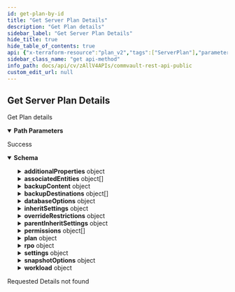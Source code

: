 ```yaml
---
id: get-plan-by-id
title: "Get Server Plan Details"
description: "Get Plan details"
sidebar_label: "Get Server Plan Details"
hide_title: true
hide_table_of_contents: true
api: {"x-terraform-resource":"plan_v2","tags":["ServerPlan"],"parameters":[{"name":"planId","x-terraform-id":true,"in":"path","description":"Id of the plan to fetch details","required":true,"schema":{"type":"integer","format":"int32"}}],"responses":{"200":{"description":"Success","content":{"application/json":{"schema":{"properties":{"additionalProperties":{"properties":{"RPO":{"description":"The least RPO in minutes for the plan","format":"int32","type":"integer"},"addons":{"properties":{"database":{"description":"Database options should be shown with this plan","type":"boolean"},"fileSystem":{"description":"File system options should be shown with this plan","type":"boolean"},"indexCopy":{"description":"Index copy options should be shown with this plan","type":"boolean"},"snap":{"description":"Snap options should be shown with this plan","type":"boolean"},"snapStatus":{"enum":["DISABLED","ENABLED","INCOMPLETE"],"type":"string"}},"type":"object"},"status":{"description":"status if plan backups are enabled or disabled","enum":["ENABLED","DISABLED","INCOMPLETE","HIDDEN","BACKUP_DISABLED"],"format":"","type":"string"}},"type":"object"},"allowPlanOverride":{"description":"Is deriving and overriding the plan allowed","type":"boolean"},"associatedEntities":{"items":{"properties":{"count":{"format":"int32","type":"integer"},"id":{"format":"int32","type":"integer"},"name":{"nullable":true,"type":"string"}},"type":"object"},"type":"array"},"backupContent":{"description":"This feature applies only to file system agents","properties":{"backupSystemState":{"description":"Do you want to back up the system state? Applicable only for Windows","type":"boolean"},"backupSystemStateOnlyWithFullBackup":{"default":false,"description":"Do you want to back up system state only with full backup? Applicable only if the value of backupSystemState is true","type":"boolean"},"forceUpdateProperties":{"description":"Do you want to sync properties on associated subclients even if properties are overriden at subclient level?","type":"boolean"},"macExcludedPaths":{"description":"Paths to exclude for Mac","items":{"type":"string"},"nullable":true,"type":"array"},"macFilterToExcludePaths":{"description":"Paths that are exception to excluded paths for Mac","items":{"type":"string"},"nullable":true,"type":"array"},"macIncludedPaths":{"description":"Paths to include for Mac","items":{"type":"string"},"nullable":true,"type":"array"},"macNumberOfDataReaders":{"properties":{"count":{"description":"Number of data readers.","format":"int32","minimum":1,"type":"integer"},"useOptimal":{"description":"Set optimal number of data readers. if it is set to true, count will be ignored.","type":"boolean"}},"type":"object"},"unixExcludedPaths":{"description":"Paths to exclude for UNIX","items":{"type":"string"},"nullable":true,"type":"array"},"unixFilterToExcludePaths":{"description":"Paths that are exception to excluded paths for Unix","items":{"type":"string"},"nullable":true,"type":"array"},"unixIncludedPaths":{"description":"Paths to include for UNIX","items":{"type":"string"},"nullable":true,"type":"array"},"unixNumberOfDataReaders":{"properties":{"count":{"description":"Number of data readers.","format":"int32","minimum":1,"type":"integer"},"useOptimal":{"description":"Set optimal number of data readers. if it is set to true, count will be ignored.","type":"boolean"}},"type":"object"},"useVSSForSystemState":{"description":"Do you want to back up system state with VSS? Applicable only if the value of backupSystemState is true","type":"boolean"},"windowsExcludedPaths":{"description":"Paths to exclude for Windows","items":{"type":"string"},"nullable":true,"type":"array"},"windowsFilterToExcludePaths":{"description":"Paths that are exception to excluded paths for Windows","items":{"type":"string"},"nullable":true,"type":"array"},"windowsIncludedPaths":{"description":"Paths to include for Windows","items":{"type":"string"},"nullable":true,"type":"array"},"windowsNumberOfDataReaders":{"properties":{"count":{"description":"Number of data readers.","format":"int32","minimum":1,"type":"integer"},"useOptimal":{"description":"Set optimal number of data readers. if it is set to true, count will be ignored.","type":"boolean"}},"type":"object"}},"type":"object"},"backupDestinations":{"description":"Backup destinations for the plan","items":{"description":"","properties":{"backupStartTime":{"description":"Backup start time in number of seconds. The time is provided in unix time format.","format":"int32","type":"integer"},"backupsToCopy":{"enum":["All_JOBS","ALL_FULLS","HOURLY_FULLS","DAILY_FULLS","WEEKLY_FULLS","MONTHLY_FULLS","QUARTERLY_FULLS","HALF_YEARLY_FULLS","YEARLY_FULLS","ADVANCED"],"format":"","type":"string"},"copyPrecedence":{"description":"Order of backup destinaion copy created in storage policy","format":"int32","type":"integer"},"copyType":{"enum":["SYNCHRONOUS","SELECTIVE"],"title":"","type":"string"},"copyTypeName":{"enum":["DEFAULT_MIRROR","DEFAULT_VAULT_REPLICA","MIRROR","VAULT_REPLICA","SNAPSHOT_PRIMARY"],"title":"","type":"string"},"enableDataAging":{"description":"Tells if this copy has data aging enabled","type":"boolean"},"extendedRetentionRules":{"description":"If you want to update, specify the whole object. Extended retention rules should be bigger than retention period.","properties":{"firstExtendedRetentionRule":{"properties":{"isInfiniteRetention":{"type":"boolean"},"retentionPeriodDays":{"description":"Default value is 30 days. Infinite retention takes precedence over retentionPeriodDays.","format":"int32","type":"integer"},"type":{"enum":["All_JOBS","ALL_FULLS","HOURLY_FULLS","DAILY_FULLS","WEEKLY_FULLS","MONTHLY_FULLS","QUARTERLY_FULLS","HALF_YEARLY_FULLS","YEARLY_FULLS","ADVANCED"],"format":"","type":"string"}},"type":"object"},"secondExtendedRetentionRule":{"properties":{"isInfiniteRetention":{"type":"boolean"},"retentionPeriodDays":{"description":"Default value is 30 days. Infinite retention takes precedence over retentionPeriodDays.","format":"int32","type":"integer"},"type":{"enum":["All_JOBS","ALL_FULLS","HOURLY_FULLS","DAILY_FULLS","WEEKLY_FULLS","MONTHLY_FULLS","QUARTERLY_FULLS","HALF_YEARLY_FULLS","YEARLY_FULLS","ADVANCED"],"format":"","type":"string"}},"type":"object"},"thirdExtendedRetentionRule":{"properties":{"isInfiniteRetention":{"type":"boolean"},"retentionPeriodDays":{"description":"Default value is 30 days. Infinite retention takes precedence over retentionPeriodDays.","format":"int32","type":"integer"},"type":{"enum":["All_JOBS","ALL_FULLS","HOURLY_FULLS","DAILY_FULLS","WEEKLY_FULLS","MONTHLY_FULLS","QUARTERLY_FULLS","HALF_YEARLY_FULLS","YEARLY_FULLS","ADVANCED"],"format":"","type":"string"}},"type":"object"}},"title":"ExtendedRetentionRules","type":"object"},"fullBackupTypesToCopy":{"description":"Which type of backup type should be copied for the given backup destination when backup type is not all jobs. Default is LAST while adding new backup destination.","enum":["FIRST","LAST"],"title":"PlanFullBackupTypeToCopy","type":"string"},"isDefault":{"description":"Is this a default backup destination?","type":"boolean"},"isMirrorCopy":{"description":"Is this a mirror copy?","type":"boolean"},"isSnapCopy":{"description":"Is this a snap copy?","type":"boolean"},"mappings":{"items":{"properties":{"source":{"properties":{"id":{"format":"int32","type":"integer","x-terraform-omitempty":true,"x-terraform-set-key":true},"name":{"nullable":true,"type":"string"}},"type":"object"},"sourceVendor":{"properties":{"id":{"format":"int32","type":"integer","x-terraform-omitempty":true,"x-terraform-set-key":true},"name":{"nullable":true,"type":"string"}},"type":"object"},"target":{"properties":{"id":{"format":"int32","type":"integer","x-terraform-omitempty":true,"x-terraform-set-key":true},"name":{"nullable":true,"type":"string"}},"type":"object"},"targetVendor":{"properties":{"id":{"format":"int32","type":"integer","x-terraform-omitempty":true,"x-terraform-set-key":true},"name":{"nullable":true,"type":"string"}},"type":"object"},"vendor":{"description":"Snapshot vendors available for Snap Copy mappings","enum":["NETAPP","AMAZON"],"title":"","type":"string"}},"title":"","type":"object"},"type":"array"},"netAppCloudTarget":{"description":"Only for snap copy. Tells if the snap copy supports SVM Mapping to NetApp cloud targets only.","type":"boolean"},"overrideRetentionSettings":{"description":"Tells if this copy should use storage pool retention period days or the retention defined for this copy. Set as true to use retention defined on this copy.","type":"boolean"},"planBackupDestination":{"properties":{"id":{"format":"int32","type":"integer","x-terraform-omitempty":true,"x-terraform-set-key":true},"name":{"nullable":true,"type":"string"}},"type":"object"},"region":{"properties":{"displayName":{"nullable":true,"type":"string"},"id":{"format":"int32","type":"integer","x-terraform-omitempty":true},"name":{"nullable":true,"type":"string"}},"type":"object"},"retentionPeriodDays":{"description":"Retention period in days","format":"int32","maximum":9999,"minimum":1,"type":"integer"},"retentionRuleType":{"description":"Which type of retention rule should be used for the given backup destination","enum":["RETENTION_PERIOD","SNAP_RECOVERY_POINTS"],"title":"RententionRuleTypes","type":"string"},"snapRecoveryPoints":{"description":"Number of snap recovery points for snap copy for retention","format":"int32","type":"integer"},"sourceCopy":{"properties":{"id":{"format":"int32","type":"integer","x-terraform-omitempty":true,"x-terraform-set-key":true},"name":{"nullable":true,"type":"string"}},"type":"object"},"storagePool":{"properties":{"id":{"description":"Id of Storage Pool","format":"int32","type":"integer"},"name":{"description":"Name of Storage Pool","type":"string"},"retentionPeriodDays":{"description":"Retention period of pool in days","format":"int32","type":"integer"},"type":{"description":"Type of Storage Pool","enum":["DEDUPLICATION","SECONDARY_COPY","NON_DEDUPLICATION","SCALE_OUT"],"title":"","type":"string"},"wormStoragePoolFlag":{"description":"Bit flag indicating WORM configuration of storage pool. 0 means no lock, 1 means compliance lock, 2 means worm storage lock, 4 means Object worm lock and 8 means bucket worm lock.","format":"int32","type":"integer"}},"title":"StoragePool","type":"object"},"storageType":{"enum":["ALL","DISK","CLOUD","HYPERSCALE","TAPE"],"title":"StorageType","type":"string"},"useExtendedRetentionRules":{"description":"Should extended retention rules be used","type":"boolean"}},"type":"object"},"nullable":true,"type":"array"},"databaseOptions":{"description":"This feature applies only to database agents","properties":{"commitFrequencyInHours":{"description":"Commit frequency in hours","format":"int32","type":"integer"},"logBackupRPOMins":{"description":"Log backup RPO in minutes","format":"int32","type":"integer"},"runFullBackupEvery":{"description":"Full backup frequency in days","format":"int32","type":"integer"},"useDiskCacheForLogBackups":{"description":"Use disk cache for log backups","type":"boolean"}},"type":"object"},"inheritSettings":{"properties":{"RPO":{"properties":{"overridden":{"description":"Flag telling if this setting is currently being overriden","type":"boolean"},"overrideBase":{"enum":["OPTIONAL","MUST","NOT_ALLOWED"],"format":"","type":"string"}},"title":"PlanOverridenOptions","type":"object"},"backupContent":{"properties":{"overridden":{"description":"Flag telling if this setting is currently being overriden","type":"boolean"},"overrideBase":{"enum":["OPTIONAL","MUST","NOT_ALLOWED"],"format":"","type":"string"}},"title":"PlanOverridenOptions","type":"object"},"basePlan":{"properties":{"id":{"format":"int32","type":"integer","x-terraform-omitempty":true,"x-terraform-set-key":true},"name":{"nullable":true,"type":"string"}},"type":"object"},"storagePool":{"properties":{"overridden":{"description":"Flag telling if this setting is currently being overriden","type":"boolean"},"overrideBase":{"enum":["OPTIONAL","MUST","NOT_ALLOWED"],"format":"","type":"string"}},"title":"PlanOverridenOptions","type":"object"}},"title":"ServerPlanInheritSettings","type":"object"},"overrideRestrictions":{"properties":{"RPO":{"enum":["OPTIONAL","MUST","NOT_ALLOWED"],"format":"","type":"string"},"backupContent":{"enum":["OPTIONAL","MUST","NOT_ALLOWED"],"format":"","type":"string"},"storagePool":{"enum":["OPTIONAL","MUST","NOT_ALLOWED"],"format":"","type":"string"}},"type":"object"},"parentInheritSettings":{"properties":{"RPO":{"properties":{"overridden":{"description":"Flag telling if this setting is currently being overriden","type":"boolean"},"overrideBase":{"enum":["OPTIONAL","MUST","NOT_ALLOWED"],"format":"","type":"string"}},"title":"PlanOverridenOptions","type":"object"},"backupContent":{"properties":{"overridden":{"description":"Flag telling if this setting is currently being overriden","type":"boolean"},"overrideBase":{"enum":["OPTIONAL","MUST","NOT_ALLOWED"],"format":"","type":"string"}},"title":"PlanOverridenOptions","type":"object"},"basePlan":{"properties":{"id":{"format":"int32","type":"integer","x-terraform-omitempty":true,"x-terraform-set-key":true},"name":{"nullable":true,"type":"string"}},"type":"object"},"storagePool":{"properties":{"overridden":{"description":"Flag telling if this setting is currently being overriden","type":"boolean"},"overrideBase":{"enum":["OPTIONAL","MUST","NOT_ALLOWED"],"format":"","type":"string"}},"title":"PlanOverridenOptions","type":"object"}},"title":"ServerPlanInheritSettings","type":"object"},"permissions":{"items":{"properties":{"id":{"format":"int32","type":"integer","x-terraform-omitempty":true,"x-terraform-set-key":true},"name":{"nullable":true,"type":"string"}},"type":"object"},"type":"array"},"plan":{"properties":{"id":{"format":"int32","type":"integer","x-terraform-omitempty":true,"x-terraform-set-key":true},"name":{"nullable":true,"type":"string"}},"type":"object","x-terraform-include":false},"regionsConfigured":{"description":"Specifies if the destinations are associated to regions","type":"boolean"},"rpo":{"description":"Recovery Point Objective (RPO) is the maximum amount of time that data can be lost during a service disruption. Your RPO determines the frequency of your backup jobs.","properties":{"SLA":{"description":"A server meets SLA (Service Level Agreement) when all of its subclients have at least one successful backup during the number of days specified at the CommCell, Server Group or plan level.","properties":{"SLAPeriod":{"description":"SLA Period in Days","format":"int32","nullable":true,"type":"integer"},"enableAfterDelay":{"description":"Time provided in Unix format. Give 0 to reset any existing delay.","format":"int32","nullable":true,"type":"integer"},"excludeFromSLA":{"description":"Flag to set to exclude plan from SLA","nullable":true,"type":"boolean"},"exclusionReason":{"description":"Reason for exclusion from SLA","nullable":true,"type":"string"},"inheritedFrom":{"description":"Tells us from where SLA Period was inherited","enum":["COMMCELL"],"nullable":true,"type":"string"},"inheritedSLAPeriod":{"description":"Inherited SLA Period in Days","format":"int32","nullable":true,"type":"integer"},"useSystemDefaultSLA":{"description":"Flag to set to use System Default Service Level Agreement","nullable":true,"type":"boolean"}},"title":"","type":"object"},"backupFrequency":{"properties":{"schedules":{"items":{"description":"Used to describe single plan schedule information","properties":{"backupType":{"description":"Schedule Backup level","enum":["FULL","INCREMENTAL","DIFFERENTIAL","SYNTHETICFULL","TRANSACTIONLOG"],"type":"string"},"forDatabasesOnly":{"default":false,"description":"Boolean to indicate if schedule is for database agents","type":"boolean"},"policyId":{"description":"Schedule policy Id to which the schedule belongs","format":"int32","type":"integer"},"scheduleId":{"description":"Id of the schedule if available, required for modifying, deleting schedule","format":"int32","type":"integer"},"scheduleName":{"description":"Name of the schedule, for modify","type":"string"},"scheduleOperation":{"default":"MODIFY","description":"Operation being performed on schedule","enum":["ADD","DELETE","MODIFY"],"type":"string"},"scheduleOption":{"description":"Specific options to be set on schedules","properties":{"commitFrequencyInHours":{"description":"Commit frequency in hours for disk cache backups from automatic schedules","format":"int32","type":"integer"},"daysBetweenAutoConvert":{"description":"Number of days between auto conversion of backup level applicable for databases on incremental and differential schedules of server plan","format":"int32","type":"integer"},"jobRunningTimeInMins":{"description":"total job running time in minutes","format":"int32","type":"integer"},"o365ItemSelectionOption":{"description":"item backup option for O365 V2 backup jobs","enum":["SELECT_ALL","SELECT_NEVER_PROCESSED","SELECT_MEETING_SLA","SELECT_NOT_MEETING_SLA_PROCESSED_ATLEAST_ONCE","SELECT_FAILED_LAST_ATTEMPT","SELECT_PROCESSED_ATLEAST_ONCE","SELECT_NOT_MEETING_SLA","SELECT_MEETING_SLA_NOT_RECENTLY_BACKED_UP"],"type":"string"},"useDiskCacheForLogBackups":{"description":"Used to enable disk caching feature on databases for automatic schedules on server plan","type":"boolean"}},"title":"ScheduleOption","type":"object"},"schedulePattern":{"description":"Used to describe when the schedule runs","properties":{"dayOfMonth":{"description":"Day on which to run the schedule, applicable for monthly, yearly","format":"int32","maximum":31,"minimum":1,"type":"integer"},"dayOfWeek":{"enum":["SUNDAY","MONDAY","TUESDAY","WEDNESDAY","THURSDAY","FRIDAY","SATURDAY","DAY","WEEKDAY","WEEKEND_DAYS"],"format":"","type":"string"},"daysBetweenSyntheticFulls":{"description":"No of days between two synthetic full jobs","format":"int32","minimum":6,"type":"integer"},"endDate":{"default":0,"description":"Schedule end date in epoch format","format":"int32","type":"integer"},"exceptions":{"description":"Exceptions to when a schedule should not run, either in dates or week of month and days","items":{"description":"Exception to when a schedule should not run, applicable for Daily weekly and monthly schedules","properties":{"onDates":{"description":"list of dates in a month. For ex: 1, 20","items":{"format":"int32","maximum":31,"minimum":1,"type":"integer"},"type":"array"},"onDayOfTheWeek":{"description":"On which days, for ex: MONDAY, FRIDAY","items":{"enum":["SUNDAY","MONDAY","TUESDAY","WEDNESDAY","THURSDAY","FRIDAY","SATURDAY","DAY","WEEKDAY","WEEKEND_DAYS"],"format":"","type":"string"},"type":"array"},"onWeekOfTheMonth":{"description":"On which week of month, for ex: FIRST, LAST","items":{"description":"Specific week of a month","enum":["FIRST","SECOND","THIRD","FOURTH","LAST"],"format":"","type":"string"},"type":"array","uniqueItems":true}},"title":"ScheduleRunException","type":"object"},"type":"array"},"frequency":{"description":"Frequency of the schedule based on schedule frequency type eg. for Hours, value 2 is 2 hours, for Minutes, 30 is 30 minutes, for Daily, 2 is 2 days. for Monthly 2 is it repeats every 2 months","format":"int32","minimum":1,"type":"integer"},"maxBackupIntervalInMins":{"default":240,"description":"The number of mins to force a backup on automatic schedule.","format":"int32","type":"integer"},"monthOfYear":{"enum":["JANUARY","FEBRUARY","MARCH","APRIL","MAY","JUNE","JULY","AUGUST","SEPTEMBER","OCTOBER","NOVEMBER","DECEMBER"],"format":"","type":"string"},"noOfTimes":{"default":0,"description":"The number of times you want the schedule to run.","format":"int32","type":"integer"},"repeatIntervalInMinutes":{"description":"How often in minutes in a day the schedule runs, applicable for daily, weekly, monthly and yearly frequency types.","format":"int32","minimum":1,"type":"integer"},"repeatUntilTime":{"description":"Until what time to repeat the schedule in a day, requires repeatIntervalInMinutes","format":"int32","minimum":0,"type":"integer"},"scheduleFrequencyType":{"description":"schedule frequency type","enum":["MINUTES","DAILY","WEEKLY","MONTHLY","YEARLY","AUTOMATIC"],"type":"string"},"startDate":{"description":"start date of schedule in epoch format","format":"int32","type":"integer"},"startTime":{"default":75600,"description":"start time of schedule in seconds","format":"int32","type":"integer"},"timezone":{"properties":{"id":{"format":"int32","type":"integer","x-terraform-omitempty":true,"x-terraform-set-key":true},"name":{"nullable":true,"type":"string"}},"type":"object"},"weekOfMonth":{"description":"Specific week of a month","enum":["FIRST","SECOND","THIRD","FOURTH","LAST"],"format":"","type":"string"},"weeklyDays":{"description":"Days of the week for weekly frequency","items":{"description":"Specific day of the week","enum":["SUNDAY","MONDAY","TUESDAY","WEDNESDAY","THURSDAY","FRIDAY","SATURDAY"],"format":"","type":"string"},"nullable":true,"type":"array"}},"required":["scheduleFrequencyType"],"title":"SchedulePattern","type":"object"},"vmOperationType":{"description":"Type of DR operation (only applicable for Failover groups)","enum":["PLANNED_FAILOVER","TEST_BOOT"],"nullable":true,"type":"string"}},"required":["scheduleOperation","backupType","forDatabasesOnly","schedulePattern"],"title":"PlanSchedule","type":"object"},"nullable":true,"type":"array"}},"title":"PlanSchedules","type":"object"},"backupWindow":{"description":"Backup window for incremental backup","items":{"properties":{"dayOfWeek":{"items":{"description":"Specific day of the week","enum":["SUNDAY","MONDAY","TUESDAY","WEDNESDAY","THURSDAY","FRIDAY","SATURDAY"],"format":"","type":"string"},"nullable":true,"type":"array"},"endTime":{"description":"Time in seconds since the beginning of the day","format":"int64","type":"integer"},"startTime":{"description":"Time in seconds since the beginning of the day","format":"int64","type":"integer"}},"type":"object"},"nullable":true,"type":"array"},"fullBackupWindow":{"description":"Backup window for full backup","items":{"properties":{"dayOfWeek":{"items":{"description":"Specific day of the week","enum":["SUNDAY","MONDAY","TUESDAY","WEDNESDAY","THURSDAY","FRIDAY","SATURDAY"],"format":"","type":"string"},"nullable":true,"type":"array"},"endTime":{"description":"Time in seconds since the beginning of the day","format":"int64","type":"integer"},"startTime":{"description":"Time in seconds since the beginning of the day","format":"int64","type":"integer"}},"type":"object"},"nullable":true,"type":"array"}},"type":"object"},"settings":{"properties":{"enableAdvancedView":{"description":"Setting to suggest plan has some advanced settings present. Setting is OEM specific and not applicable for all cases.","type":"boolean"},"fileSearch":{"description":"This feature applies to file servers and virtualization. Enabling this feature allows you to search for backed-up files using the global search bar, and creates resource pools with required infrastructure entities.","properties":{"enabled":{"description":"Flag for enabling indexing","type":"boolean"},"errors":{"description":"File search was enabled on plan but failed to process some of the storage pool(s) with these errors","items":{"properties":{"errorCode":{"format":"int32","type":"integer"},"errorMessage":{"description":"Tells about the error occured during file search setup for given storage pool","type":"string"},"storage":{"properties":{"id":{"format":"int32","type":"integer","x-terraform-omitempty":true,"x-terraform-set-key":true},"name":{"nullable":true,"type":"string"}},"type":"object"}},"title":"PlanFileSearchSetupError","type":"object"},"nullable":true,"type":"array","x-terraform-include":false},"status":{"default":"NOT_APPLICABLE","description":"Type of indexing status.","enum":["NOT_APPLICABLE","ENABLED","SETUP_IN_PROGRESS"],"type":"string"},"statusMessage":{"description":"Tells what is happening behind the scene, so that user can knows why indexing is not enabled or if its in progress","nullable":true,"type":"string"}},"title":"","type":"object"}},"title":"","type":"object"},"snapshotOptions":{"description":"This feature applies only to File System Agents","properties":{"backupCopyFrequency":{"description":"Used to describe the frequency of backup","properties":{"dayOfMonth":{"description":"Day on which to run the schedule, applicable for monthly, yearly","format":"int32","maximum":31,"minimum":1,"type":"integer"},"dayOfWeek":{"enum":["SUNDAY","MONDAY","TUESDAY","WEDNESDAY","THURSDAY","FRIDAY","SATURDAY","DAY","WEEKDAY","WEEKEND_DAYS"],"format":"","type":"string"},"frequency":{"default":1,"description":"Frequency of the schedule based on schedule frequency type eg. for Hours, value 2 is 2 hours, for Minutes, 30 is 30 minutes, for Daily, 2 is 2 days. for Monthly 2 is it repeats every 2 months","format":"int32","minimum":1,"type":"integer"},"monthOfYear":{"enum":["JANUARY","FEBRUARY","MARCH","APRIL","MAY","JUNE","JULY","AUGUST","SEPTEMBER","OCTOBER","NOVEMBER","DECEMBER"],"format":"","type":"string"},"scheduleFrequencyType":{"default":"DAILY","description":"schedule frequency type","enum":["MINUTES","DAILY","WEEKLY","MONTHLY","YEARLY"],"type":"string"},"startTime":{"default":75600,"description":"start time of schedule in seconds for daily, weekly, monthly, yearly frequency","format":"int32","type":"integer"},"weekOfMonth":{"description":"Specific week of a month","enum":["FIRST","SECOND","THIRD","FOURTH","LAST"],"format":"","type":"string"},"weeklyDays":{"description":"Days of the week for weekly frequency","items":{"description":"Specific day of the week","enum":["SUNDAY","MONDAY","TUESDAY","WEDNESDAY","THURSDAY","FRIDAY","SATURDAY"],"format":"","type":"string"},"nullable":true,"type":"array"}},"type":"object"},"backupCopyRPOMins":{"description":"Backup copy RPO in minutes","format":"int32","type":"integer"},"enableBackupCopy":{"description":"Flag to enable backup copy","type":"boolean"}},"title":"","type":"object"},"workload":{"properties":{"solutions":{"items":{"properties":{"id":{"format":"int32","type":"integer","x-terraform-omitempty":true,"x-terraform-set-key":true},"name":{"nullable":true,"type":"string"}},"type":"object"},"type":"array"},"workloadGroupTypes":{"items":{"description":"Type of workload Group","enum":["FILE_SERVER","LAPTOP","HYPERVISOR"],"title":"WorkloadGroup","type":"string"},"type":"array"},"workloadTypes":{"items":{"properties":{"id":{"format":"int32","type":"integer","x-terraform-omitempty":true,"x-terraform-set-key":true},"name":{"nullable":true,"type":"string"}},"type":"object"},"type":"array"}},"title":"PlanWorkloads","type":"object"}},"type":"object"}}}},"404":{"description":"Requested Details not found"}},"operationId":"GetPlanById","description":"Get Plan details ","method":"get","path":"/V4/ServerPlan/{planId}","servers":[{"url":"http://{hostname}/webconsole/api","variables":{"hostname":{"default":"localhost","description":"Webconsole"}}}],"securitySchemes":{"token":{"in":"header","name":"Authtoken","type":"apiKey"}},"info":{"version":"1.0.0","contact":{},"description":"## Welcome\n\nWelcome to Commvault's Rest APIs. You can explore our APIs in [Postman](https://getpostman.com) using the predefined requests we created\n\nThe current version of this documentation is **Commvault Platform Release 2022E**.\n\nYou can access LTS documentation here:\n\n[Feature Release 11.20](https://documenter.getpostman.com/view/2046098/UVR7KoPJ)\n\n[Feature Release 11.24](https://documenter.getpostman.com/view/2046098/UVR7KoPL)\n\nFor more V2 and Latest APIs, please visit your API Explorer page.  \n[*More Details*](http://documentation.commvault.com/commvault/v11/article?p=107350_1.htm)\n\n## Setup\n\nTo get started, [create an environment in Postman](https://www.getpostman.com/docs/environments), select that environment, and set your environment variables by entering necessary values in the `0 - Setup/Environment Setup` pre-request script ([documentation on pre-request scripts](http://www.getpostman.com/docs/pre_request_scripts)). Also, Some of our calls might have dependencies. `GET`/`PUT`/`DELETE` may only work after an item is created with a `POST`.\n\nThe same set of APIs can be used for both XML and JSON. If you want to get equivalent JSON for the XML, use our [API](https://api.commvault.com/#fe2fa795-dd7c-4416-857d-75704b52be8c) for conversion.\n\n**Note:** Swagger Documentation for V2/Latest APIs are present in the following URL:  \n`{ServerURL}/sandbox/apiexplorer`\n\n[*More Details*](http://documentation.commvault.com/commvault/v11/article?p=45551.htm)","title":"Commvault Rest API - Public"},"postman":{"name":"Get Server Plan Details","description":{"content":"Get Plan details ","type":"text/plain"},"url":{"path":["V4","ServerPlan",":planId"],"host":["{{baseUrl}}"],"query":[],"variable":[{"disabled":false,"description":{"content":"(Required) Id of the plan to fetch details","type":"text/plain"},"type":"any","value":"","key":"planId"}]},"header":[{"key":"Accept","value":"application/json"}],"method":"GET"}}
sidebar_class_name: "get api-method"
info_path: docs/api/cv/zAllV4APIs/commvault-rest-api-public
custom_edit_url: null
---
```



## Get Server Plan Details



Get Plan details 

<details style={{"marginBottom":"1rem"}} data-collapsed={false} open={true}><summary style={{}}><strong>Path Parameters</strong></summary><div><ul><ParamsItem className={"paramsItem"} param={{"name":"planId","x-terraform-id":true,"in":"path","description":"Id of the plan to fetch details","required":true,"schema":{"type":"integer","format":"int32"}}}></ParamsItem></ul></div></details><div><ApiTabs><TabItem label={"200"} value={"200"}><div>

Success

</div><div><MimeTabs schemaType={"response"}><TabItem label={"application/json"} value={"application/json"}><SchemaTabs><TabItem label={"Schema"} value={"Schema"}><details style={{}} data-collapsed={false} open={true}><summary style={{"textAlign":"left"}}><strong>Schema</strong></summary><div style={{"textAlign":"left","marginLeft":"1rem"}}></div><ul style={{"marginLeft":"1rem"}}><SchemaItem collapsible={true} className={"schemaItem"}><details style={{}}><summary style={{}}><strong>additionalProperties</strong><span style={{"opacity":"0.6"}}> object</span></summary><div style={{"marginLeft":"1rem"}}><SchemaItem collapsible={false} name={"RPO"} required={false} deprecated={undefined} schemaDescription={"The least RPO in minutes for the plan"} schemaName={"int32"} qualifierMessage={undefined} defaultValue={undefined}></SchemaItem><SchemaItem collapsible={true} className={"schemaItem"}><details style={{}}><summary style={{}}><strong>addons</strong><span style={{"opacity":"0.6"}}> object</span></summary><div style={{"marginLeft":"1rem"}}><SchemaItem collapsible={false} name={"database"} required={false} deprecated={undefined} schemaDescription={"Database options should be shown with this plan"} schemaName={"boolean"} qualifierMessage={undefined} defaultValue={undefined}></SchemaItem><SchemaItem collapsible={false} name={"fileSystem"} required={false} deprecated={undefined} schemaDescription={"File system options should be shown with this plan"} schemaName={"boolean"} qualifierMessage={undefined} defaultValue={undefined}></SchemaItem><SchemaItem collapsible={false} name={"indexCopy"} required={false} deprecated={undefined} schemaDescription={"Index copy options should be shown with this plan"} schemaName={"boolean"} qualifierMessage={undefined} defaultValue={undefined}></SchemaItem><SchemaItem collapsible={false} name={"snap"} required={false} deprecated={undefined} schemaDescription={"Snap options should be shown with this plan"} schemaName={"boolean"} qualifierMessage={undefined} defaultValue={undefined}></SchemaItem><SchemaItem collapsible={false} name={"snapStatus"} required={false} deprecated={undefined} schemaDescription={undefined} schemaName={"string"} qualifierMessage={"**Possible values:** [`DISABLED`, `ENABLED`, `INCOMPLETE`]"} defaultValue={undefined}></SchemaItem></div></details></SchemaItem><SchemaItem collapsible={false} name={"status"} required={false} deprecated={undefined} schemaDescription={"status if plan backups are enabled or disabled"} schemaName={"string"} qualifierMessage={"**Possible values:** [`ENABLED`, `DISABLED`, `INCOMPLETE`, `HIDDEN`, `BACKUP_DISABLED`]"} defaultValue={undefined}></SchemaItem></div></details></SchemaItem><SchemaItem collapsible={false} name={"allowPlanOverride"} required={false} deprecated={undefined} schemaDescription={"Is deriving and overriding the plan allowed"} schemaName={"boolean"} qualifierMessage={undefined} defaultValue={undefined}></SchemaItem><SchemaItem collapsible={true} className={"schemaItem"}><details style={{}}><summary style={{}}><strong>associatedEntities</strong><span style={{"opacity":"0.6"}}> object[]</span></summary><div style={{"marginLeft":"1rem"}}><SchemaItem collapsible={false} name={"count"} required={false} deprecated={undefined} schemaDescription={undefined} schemaName={"int32"} qualifierMessage={undefined} defaultValue={undefined}></SchemaItem><SchemaItem collapsible={false} name={"id"} required={false} deprecated={undefined} schemaDescription={undefined} schemaName={"int32"} qualifierMessage={undefined} defaultValue={undefined}></SchemaItem><SchemaItem collapsible={false} name={"name"} required={false} deprecated={undefined} schemaDescription={undefined} schemaName={"string"} qualifierMessage={undefined} defaultValue={undefined}></SchemaItem></div></details></SchemaItem><SchemaItem collapsible={true} className={"schemaItem"}><details style={{}}><summary style={{}}><strong>backupContent</strong><span style={{"opacity":"0.6"}}> object</span></summary><div style={{"marginLeft":"1rem"}}><div style={{"marginTop":".5rem","marginBottom":".5rem"}}>

This feature applies only to file system agents

</div><SchemaItem collapsible={false} name={"backupSystemState"} required={false} deprecated={undefined} schemaDescription={"Do you want to back up the system state? Applicable only for Windows"} schemaName={"boolean"} qualifierMessage={undefined} defaultValue={undefined}></SchemaItem><SchemaItem collapsible={false} name={"backupSystemStateOnlyWithFullBackup"} required={false} deprecated={undefined} schemaDescription={"Do you want to back up system state only with full backup? Applicable only if the value of backupSystemState is true"} schemaName={"boolean"} qualifierMessage={undefined} defaultValue={false}></SchemaItem><SchemaItem collapsible={false} name={"forceUpdateProperties"} required={false} deprecated={undefined} schemaDescription={"Do you want to sync properties on associated subclients even if properties are overriden at subclient level?"} schemaName={"boolean"} qualifierMessage={undefined} defaultValue={undefined}></SchemaItem><SchemaItem collapsible={false} name={"macExcludedPaths"} required={false} deprecated={undefined} schemaDescription={"Paths to exclude for Mac"} schemaName={"string[]"} qualifierMessage={undefined} defaultValue={undefined}></SchemaItem><SchemaItem collapsible={false} name={"macFilterToExcludePaths"} required={false} deprecated={undefined} schemaDescription={"Paths that are exception to excluded paths for Mac"} schemaName={"string[]"} qualifierMessage={undefined} defaultValue={undefined}></SchemaItem><SchemaItem collapsible={false} name={"macIncludedPaths"} required={false} deprecated={undefined} schemaDescription={"Paths to include for Mac"} schemaName={"string[]"} qualifierMessage={undefined} defaultValue={undefined}></SchemaItem><SchemaItem collapsible={true} className={"schemaItem"}><details style={{}}><summary style={{}}><strong>macNumberOfDataReaders</strong><span style={{"opacity":"0.6"}}> object</span></summary><div style={{"marginLeft":"1rem"}}><SchemaItem collapsible={false} name={"count"} required={false} deprecated={undefined} schemaDescription={"Number of data readers."} schemaName={"int32"} qualifierMessage={"**Possible values:** `>= 1`"} defaultValue={undefined}></SchemaItem><SchemaItem collapsible={false} name={"useOptimal"} required={false} deprecated={undefined} schemaDescription={"Set optimal number of data readers. if it is set to true, count will be ignored."} schemaName={"boolean"} qualifierMessage={undefined} defaultValue={undefined}></SchemaItem></div></details></SchemaItem><SchemaItem collapsible={false} name={"unixExcludedPaths"} required={false} deprecated={undefined} schemaDescription={"Paths to exclude for UNIX"} schemaName={"string[]"} qualifierMessage={undefined} defaultValue={undefined}></SchemaItem><SchemaItem collapsible={false} name={"unixFilterToExcludePaths"} required={false} deprecated={undefined} schemaDescription={"Paths that are exception to excluded paths for Unix"} schemaName={"string[]"} qualifierMessage={undefined} defaultValue={undefined}></SchemaItem><SchemaItem collapsible={false} name={"unixIncludedPaths"} required={false} deprecated={undefined} schemaDescription={"Paths to include for UNIX"} schemaName={"string[]"} qualifierMessage={undefined} defaultValue={undefined}></SchemaItem><SchemaItem collapsible={true} className={"schemaItem"}><details style={{}}><summary style={{}}><strong>unixNumberOfDataReaders</strong><span style={{"opacity":"0.6"}}> object</span></summary><div style={{"marginLeft":"1rem"}}><SchemaItem collapsible={false} name={"count"} required={false} deprecated={undefined} schemaDescription={"Number of data readers."} schemaName={"int32"} qualifierMessage={"**Possible values:** `>= 1`"} defaultValue={undefined}></SchemaItem><SchemaItem collapsible={false} name={"useOptimal"} required={false} deprecated={undefined} schemaDescription={"Set optimal number of data readers. if it is set to true, count will be ignored."} schemaName={"boolean"} qualifierMessage={undefined} defaultValue={undefined}></SchemaItem></div></details></SchemaItem><SchemaItem collapsible={false} name={"useVSSForSystemState"} required={false} deprecated={undefined} schemaDescription={"Do you want to back up system state with VSS? Applicable only if the value of backupSystemState is true"} schemaName={"boolean"} qualifierMessage={undefined} defaultValue={undefined}></SchemaItem><SchemaItem collapsible={false} name={"windowsExcludedPaths"} required={false} deprecated={undefined} schemaDescription={"Paths to exclude for Windows"} schemaName={"string[]"} qualifierMessage={undefined} defaultValue={undefined}></SchemaItem><SchemaItem collapsible={false} name={"windowsFilterToExcludePaths"} required={false} deprecated={undefined} schemaDescription={"Paths that are exception to excluded paths for Windows"} schemaName={"string[]"} qualifierMessage={undefined} defaultValue={undefined}></SchemaItem><SchemaItem collapsible={false} name={"windowsIncludedPaths"} required={false} deprecated={undefined} schemaDescription={"Paths to include for Windows"} schemaName={"string[]"} qualifierMessage={undefined} defaultValue={undefined}></SchemaItem><SchemaItem collapsible={true} className={"schemaItem"}><details style={{}}><summary style={{}}><strong>windowsNumberOfDataReaders</strong><span style={{"opacity":"0.6"}}> object</span></summary><div style={{"marginLeft":"1rem"}}><SchemaItem collapsible={false} name={"count"} required={false} deprecated={undefined} schemaDescription={"Number of data readers."} schemaName={"int32"} qualifierMessage={"**Possible values:** `>= 1`"} defaultValue={undefined}></SchemaItem><SchemaItem collapsible={false} name={"useOptimal"} required={false} deprecated={undefined} schemaDescription={"Set optimal number of data readers. if it is set to true, count will be ignored."} schemaName={"boolean"} qualifierMessage={undefined} defaultValue={undefined}></SchemaItem></div></details></SchemaItem></div></details></SchemaItem><SchemaItem collapsible={true} className={"schemaItem"}><details style={{}}><summary style={{}}><strong>backupDestinations</strong><span style={{"opacity":"0.6"}}> object[]</span></summary><div style={{"marginLeft":"1rem"}}><div style={{"marginTop":".5rem","marginBottom":".5rem"}}>

Backup destinations for the plan

</div><SchemaItem collapsible={false} name={"backupStartTime"} required={false} deprecated={undefined} schemaDescription={"Backup start time in number of seconds. The time is provided in unix time format."} schemaName={"int32"} qualifierMessage={undefined} defaultValue={undefined}></SchemaItem><SchemaItem collapsible={false} name={"backupsToCopy"} required={false} deprecated={undefined} schemaDescription={undefined} schemaName={"string"} qualifierMessage={"**Possible values:** [`All_JOBS`, `ALL_FULLS`, `HOURLY_FULLS`, `DAILY_FULLS`, `WEEKLY_FULLS`, `MONTHLY_FULLS`, `QUARTERLY_FULLS`, `HALF_YEARLY_FULLS`, `YEARLY_FULLS`, `ADVANCED`]"} defaultValue={undefined}></SchemaItem><SchemaItem collapsible={false} name={"copyPrecedence"} required={false} deprecated={undefined} schemaDescription={"Order of backup destinaion copy created in storage policy"} schemaName={"int32"} qualifierMessage={undefined} defaultValue={undefined}></SchemaItem><SchemaItem collapsible={false} name={"copyType"} required={false} deprecated={undefined} schemaDescription={undefined} schemaName={""} qualifierMessage={"**Possible values:** [`SYNCHRONOUS`, `SELECTIVE`]"} defaultValue={undefined}></SchemaItem><SchemaItem collapsible={false} name={"copyTypeName"} required={false} deprecated={undefined} schemaDescription={undefined} schemaName={""} qualifierMessage={"**Possible values:** [`DEFAULT_MIRROR`, `DEFAULT_VAULT_REPLICA`, `MIRROR`, `VAULT_REPLICA`, `SNAPSHOT_PRIMARY`]"} defaultValue={undefined}></SchemaItem><SchemaItem collapsible={false} name={"enableDataAging"} required={false} deprecated={undefined} schemaDescription={"Tells if this copy has data aging enabled"} schemaName={"boolean"} qualifierMessage={undefined} defaultValue={undefined}></SchemaItem><SchemaItem collapsible={true} className={"schemaItem"}><details style={{}}><summary style={{}}><strong>extendedRetentionRules</strong><span style={{"opacity":"0.6"}}> object</span></summary><div style={{"marginLeft":"1rem"}}><div style={{"marginTop":".5rem","marginBottom":".5rem"}}>

If you want to update, specify the whole object. Extended retention rules should be bigger than retention period.

</div><SchemaItem collapsible={true} className={"schemaItem"}><details style={{}}><summary style={{}}><strong>firstExtendedRetentionRule</strong><span style={{"opacity":"0.6"}}> object</span></summary><div style={{"marginLeft":"1rem"}}><SchemaItem collapsible={false} name={"isInfiniteRetention"} required={false} deprecated={undefined} schemaDescription={undefined} schemaName={"boolean"} qualifierMessage={undefined} defaultValue={undefined}></SchemaItem><SchemaItem collapsible={false} name={"retentionPeriodDays"} required={false} deprecated={undefined} schemaDescription={"Default value is 30 days. Infinite retention takes precedence over retentionPeriodDays."} schemaName={"int32"} qualifierMessage={undefined} defaultValue={undefined}></SchemaItem><SchemaItem collapsible={false} name={"type"} required={false} deprecated={undefined} schemaDescription={undefined} schemaName={"string"} qualifierMessage={"**Possible values:** [`All_JOBS`, `ALL_FULLS`, `HOURLY_FULLS`, `DAILY_FULLS`, `WEEKLY_FULLS`, `MONTHLY_FULLS`, `QUARTERLY_FULLS`, `HALF_YEARLY_FULLS`, `YEARLY_FULLS`, `ADVANCED`]"} defaultValue={undefined}></SchemaItem></div></details></SchemaItem><SchemaItem collapsible={true} className={"schemaItem"}><details style={{}}><summary style={{}}><strong>secondExtendedRetentionRule</strong><span style={{"opacity":"0.6"}}> object</span></summary><div style={{"marginLeft":"1rem"}}><SchemaItem collapsible={false} name={"isInfiniteRetention"} required={false} deprecated={undefined} schemaDescription={undefined} schemaName={"boolean"} qualifierMessage={undefined} defaultValue={undefined}></SchemaItem><SchemaItem collapsible={false} name={"retentionPeriodDays"} required={false} deprecated={undefined} schemaDescription={"Default value is 30 days. Infinite retention takes precedence over retentionPeriodDays."} schemaName={"int32"} qualifierMessage={undefined} defaultValue={undefined}></SchemaItem><SchemaItem collapsible={false} name={"type"} required={false} deprecated={undefined} schemaDescription={undefined} schemaName={"string"} qualifierMessage={"**Possible values:** [`All_JOBS`, `ALL_FULLS`, `HOURLY_FULLS`, `DAILY_FULLS`, `WEEKLY_FULLS`, `MONTHLY_FULLS`, `QUARTERLY_FULLS`, `HALF_YEARLY_FULLS`, `YEARLY_FULLS`, `ADVANCED`]"} defaultValue={undefined}></SchemaItem></div></details></SchemaItem><SchemaItem collapsible={true} className={"schemaItem"}><details style={{}}><summary style={{}}><strong>thirdExtendedRetentionRule</strong><span style={{"opacity":"0.6"}}> object</span></summary><div style={{"marginLeft":"1rem"}}><SchemaItem collapsible={false} name={"isInfiniteRetention"} required={false} deprecated={undefined} schemaDescription={undefined} schemaName={"boolean"} qualifierMessage={undefined} defaultValue={undefined}></SchemaItem><SchemaItem collapsible={false} name={"retentionPeriodDays"} required={false} deprecated={undefined} schemaDescription={"Default value is 30 days. Infinite retention takes precedence over retentionPeriodDays."} schemaName={"int32"} qualifierMessage={undefined} defaultValue={undefined}></SchemaItem><SchemaItem collapsible={false} name={"type"} required={false} deprecated={undefined} schemaDescription={undefined} schemaName={"string"} qualifierMessage={"**Possible values:** [`All_JOBS`, `ALL_FULLS`, `HOURLY_FULLS`, `DAILY_FULLS`, `WEEKLY_FULLS`, `MONTHLY_FULLS`, `QUARTERLY_FULLS`, `HALF_YEARLY_FULLS`, `YEARLY_FULLS`, `ADVANCED`]"} defaultValue={undefined}></SchemaItem></div></details></SchemaItem></div></details></SchemaItem><SchemaItem collapsible={false} name={"fullBackupTypesToCopy"} required={false} deprecated={undefined} schemaDescription={"Which type of backup type should be copied for the given backup destination when backup type is not all jobs. Default is LAST while adding new backup destination."} schemaName={"PlanFullBackupTypeToCopy"} qualifierMessage={"**Possible values:** [`FIRST`, `LAST`]"} defaultValue={undefined}></SchemaItem><SchemaItem collapsible={false} name={"isDefault"} required={false} deprecated={undefined} schemaDescription={"Is this a default backup destination?"} schemaName={"boolean"} qualifierMessage={undefined} defaultValue={undefined}></SchemaItem><SchemaItem collapsible={false} name={"isMirrorCopy"} required={false} deprecated={undefined} schemaDescription={"Is this a mirror copy?"} schemaName={"boolean"} qualifierMessage={undefined} defaultValue={undefined}></SchemaItem><SchemaItem collapsible={false} name={"isSnapCopy"} required={false} deprecated={undefined} schemaDescription={"Is this a snap copy?"} schemaName={"boolean"} qualifierMessage={undefined} defaultValue={undefined}></SchemaItem><SchemaItem collapsible={true} className={"schemaItem"}><details style={{}}><summary style={{}}><strong>mappings</strong><span style={{"opacity":"0.6"}}> object[]</span></summary><div style={{"marginLeft":"1rem"}}><SchemaItem collapsible={true} className={"schemaItem"}><details style={{}}><summary style={{}}><strong>source</strong><span style={{"opacity":"0.6"}}> object</span></summary><div style={{"marginLeft":"1rem"}}><SchemaItem collapsible={false} name={"id"} required={false} deprecated={undefined} schemaDescription={undefined} schemaName={"int32"} qualifierMessage={undefined} defaultValue={undefined}></SchemaItem><SchemaItem collapsible={false} name={"name"} required={false} deprecated={undefined} schemaDescription={undefined} schemaName={"string"} qualifierMessage={undefined} defaultValue={undefined}></SchemaItem></div></details></SchemaItem><SchemaItem collapsible={true} className={"schemaItem"}><details style={{}}><summary style={{}}><strong>sourceVendor</strong><span style={{"opacity":"0.6"}}> object</span></summary><div style={{"marginLeft":"1rem"}}><SchemaItem collapsible={false} name={"id"} required={false} deprecated={undefined} schemaDescription={undefined} schemaName={"int32"} qualifierMessage={undefined} defaultValue={undefined}></SchemaItem><SchemaItem collapsible={false} name={"name"} required={false} deprecated={undefined} schemaDescription={undefined} schemaName={"string"} qualifierMessage={undefined} defaultValue={undefined}></SchemaItem></div></details></SchemaItem><SchemaItem collapsible={true} className={"schemaItem"}><details style={{}}><summary style={{}}><strong>target</strong><span style={{"opacity":"0.6"}}> object</span></summary><div style={{"marginLeft":"1rem"}}><SchemaItem collapsible={false} name={"id"} required={false} deprecated={undefined} schemaDescription={undefined} schemaName={"int32"} qualifierMessage={undefined} defaultValue={undefined}></SchemaItem><SchemaItem collapsible={false} name={"name"} required={false} deprecated={undefined} schemaDescription={undefined} schemaName={"string"} qualifierMessage={undefined} defaultValue={undefined}></SchemaItem></div></details></SchemaItem><SchemaItem collapsible={true} className={"schemaItem"}><details style={{}}><summary style={{}}><strong>targetVendor</strong><span style={{"opacity":"0.6"}}> object</span></summary><div style={{"marginLeft":"1rem"}}><SchemaItem collapsible={false} name={"id"} required={false} deprecated={undefined} schemaDescription={undefined} schemaName={"int32"} qualifierMessage={undefined} defaultValue={undefined}></SchemaItem><SchemaItem collapsible={false} name={"name"} required={false} deprecated={undefined} schemaDescription={undefined} schemaName={"string"} qualifierMessage={undefined} defaultValue={undefined}></SchemaItem></div></details></SchemaItem><SchemaItem collapsible={false} name={"vendor"} required={false} deprecated={undefined} schemaDescription={"Snapshot vendors available for Snap Copy mappings"} schemaName={""} qualifierMessage={"**Possible values:** [`NETAPP`, `AMAZON`]"} defaultValue={undefined}></SchemaItem></div></details></SchemaItem><SchemaItem collapsible={false} name={"netAppCloudTarget"} required={false} deprecated={undefined} schemaDescription={"Only for snap copy. Tells if the snap copy supports SVM Mapping to NetApp cloud targets only."} schemaName={"boolean"} qualifierMessage={undefined} defaultValue={undefined}></SchemaItem><SchemaItem collapsible={false} name={"overrideRetentionSettings"} required={false} deprecated={undefined} schemaDescription={"Tells if this copy should use storage pool retention period days or the retention defined for this copy. Set as true to use retention defined on this copy."} schemaName={"boolean"} qualifierMessage={undefined} defaultValue={undefined}></SchemaItem><SchemaItem collapsible={true} className={"schemaItem"}><details style={{}}><summary style={{}}><strong>planBackupDestination</strong><span style={{"opacity":"0.6"}}> object</span></summary><div style={{"marginLeft":"1rem"}}><SchemaItem collapsible={false} name={"id"} required={false} deprecated={undefined} schemaDescription={undefined} schemaName={"int32"} qualifierMessage={undefined} defaultValue={undefined}></SchemaItem><SchemaItem collapsible={false} name={"name"} required={false} deprecated={undefined} schemaDescription={undefined} schemaName={"string"} qualifierMessage={undefined} defaultValue={undefined}></SchemaItem></div></details></SchemaItem><SchemaItem collapsible={true} className={"schemaItem"}><details style={{}}><summary style={{}}><strong>region</strong><span style={{"opacity":"0.6"}}> object</span></summary><div style={{"marginLeft":"1rem"}}><SchemaItem collapsible={false} name={"displayName"} required={false} deprecated={undefined} schemaDescription={undefined} schemaName={"string"} qualifierMessage={undefined} defaultValue={undefined}></SchemaItem><SchemaItem collapsible={false} name={"id"} required={false} deprecated={undefined} schemaDescription={undefined} schemaName={"int32"} qualifierMessage={undefined} defaultValue={undefined}></SchemaItem><SchemaItem collapsible={false} name={"name"} required={false} deprecated={undefined} schemaDescription={undefined} schemaName={"string"} qualifierMessage={undefined} defaultValue={undefined}></SchemaItem></div></details></SchemaItem><SchemaItem collapsible={false} name={"retentionPeriodDays"} required={false} deprecated={undefined} schemaDescription={"Retention period in days"} schemaName={"int32"} qualifierMessage={"**Possible values:** `>= 1` and `<= 9999`"} defaultValue={undefined}></SchemaItem><SchemaItem collapsible={false} name={"retentionRuleType"} required={false} deprecated={undefined} schemaDescription={"Which type of retention rule should be used for the given backup destination"} schemaName={"RententionRuleTypes"} qualifierMessage={"**Possible values:** [`RETENTION_PERIOD`, `SNAP_RECOVERY_POINTS`]"} defaultValue={undefined}></SchemaItem><SchemaItem collapsible={false} name={"snapRecoveryPoints"} required={false} deprecated={undefined} schemaDescription={"Number of snap recovery points for snap copy for retention"} schemaName={"int32"} qualifierMessage={undefined} defaultValue={undefined}></SchemaItem><SchemaItem collapsible={true} className={"schemaItem"}><details style={{}}><summary style={{}}><strong>sourceCopy</strong><span style={{"opacity":"0.6"}}> object</span></summary><div style={{"marginLeft":"1rem"}}><SchemaItem collapsible={false} name={"id"} required={false} deprecated={undefined} schemaDescription={undefined} schemaName={"int32"} qualifierMessage={undefined} defaultValue={undefined}></SchemaItem><SchemaItem collapsible={false} name={"name"} required={false} deprecated={undefined} schemaDescription={undefined} schemaName={"string"} qualifierMessage={undefined} defaultValue={undefined}></SchemaItem></div></details></SchemaItem><SchemaItem collapsible={true} className={"schemaItem"}><details style={{}}><summary style={{}}><strong>storagePool</strong><span style={{"opacity":"0.6"}}> object</span></summary><div style={{"marginLeft":"1rem"}}><SchemaItem collapsible={false} name={"id"} required={false} deprecated={undefined} schemaDescription={"Id of Storage Pool"} schemaName={"int32"} qualifierMessage={undefined} defaultValue={undefined}></SchemaItem><SchemaItem collapsible={false} name={"name"} required={false} deprecated={undefined} schemaDescription={"Name of Storage Pool"} schemaName={"string"} qualifierMessage={undefined} defaultValue={undefined}></SchemaItem><SchemaItem collapsible={false} name={"retentionPeriodDays"} required={false} deprecated={undefined} schemaDescription={"Retention period of pool in days"} schemaName={"int32"} qualifierMessage={undefined} defaultValue={undefined}></SchemaItem><SchemaItem collapsible={false} name={"type"} required={false} deprecated={undefined} schemaDescription={"Type of Storage Pool"} schemaName={""} qualifierMessage={"**Possible values:** [`DEDUPLICATION`, `SECONDARY_COPY`, `NON_DEDUPLICATION`, `SCALE_OUT`]"} defaultValue={undefined}></SchemaItem><SchemaItem collapsible={false} name={"wormStoragePoolFlag"} required={false} deprecated={undefined} schemaDescription={"Bit flag indicating WORM configuration of storage pool. 0 means no lock, 1 means compliance lock, 2 means worm storage lock, 4 means Object worm lock and 8 means bucket worm lock."} schemaName={"int32"} qualifierMessage={undefined} defaultValue={undefined}></SchemaItem></div></details></SchemaItem><SchemaItem collapsible={false} name={"storageType"} required={false} deprecated={undefined} schemaDescription={undefined} schemaName={"StorageType"} qualifierMessage={"**Possible values:** [`ALL`, `DISK`, `CLOUD`, `HYPERSCALE`, `TAPE`]"} defaultValue={undefined}></SchemaItem><SchemaItem collapsible={false} name={"useExtendedRetentionRules"} required={false} deprecated={undefined} schemaDescription={"Should extended retention rules be used"} schemaName={"boolean"} qualifierMessage={undefined} defaultValue={undefined}></SchemaItem></div></details></SchemaItem><SchemaItem collapsible={true} className={"schemaItem"}><details style={{}}><summary style={{}}><strong>databaseOptions</strong><span style={{"opacity":"0.6"}}> object</span></summary><div style={{"marginLeft":"1rem"}}><div style={{"marginTop":".5rem","marginBottom":".5rem"}}>

This feature applies only to database agents

</div><SchemaItem collapsible={false} name={"commitFrequencyInHours"} required={false} deprecated={undefined} schemaDescription={"Commit frequency in hours"} schemaName={"int32"} qualifierMessage={undefined} defaultValue={undefined}></SchemaItem><SchemaItem collapsible={false} name={"logBackupRPOMins"} required={false} deprecated={undefined} schemaDescription={"Log backup RPO in minutes"} schemaName={"int32"} qualifierMessage={undefined} defaultValue={undefined}></SchemaItem><SchemaItem collapsible={false} name={"runFullBackupEvery"} required={false} deprecated={undefined} schemaDescription={"Full backup frequency in days"} schemaName={"int32"} qualifierMessage={undefined} defaultValue={undefined}></SchemaItem><SchemaItem collapsible={false} name={"useDiskCacheForLogBackups"} required={false} deprecated={undefined} schemaDescription={"Use disk cache for log backups"} schemaName={"boolean"} qualifierMessage={undefined} defaultValue={undefined}></SchemaItem></div></details></SchemaItem><SchemaItem collapsible={true} className={"schemaItem"}><details style={{}}><summary style={{}}><strong>inheritSettings</strong><span style={{"opacity":"0.6"}}> object</span></summary><div style={{"marginLeft":"1rem"}}><SchemaItem collapsible={true} className={"schemaItem"}><details style={{}}><summary style={{}}><strong>RPO</strong><span style={{"opacity":"0.6"}}> object</span></summary><div style={{"marginLeft":"1rem"}}><SchemaItem collapsible={false} name={"overridden"} required={false} deprecated={undefined} schemaDescription={"Flag telling if this setting is currently being overriden"} schemaName={"boolean"} qualifierMessage={undefined} defaultValue={undefined}></SchemaItem><SchemaItem collapsible={false} name={"overrideBase"} required={false} deprecated={undefined} schemaDescription={undefined} schemaName={"string"} qualifierMessage={"**Possible values:** [`OPTIONAL`, `MUST`, `NOT_ALLOWED`]"} defaultValue={undefined}></SchemaItem></div></details></SchemaItem><SchemaItem collapsible={true} className={"schemaItem"}><details style={{}}><summary style={{}}><strong>backupContent</strong><span style={{"opacity":"0.6"}}> object</span></summary><div style={{"marginLeft":"1rem"}}><SchemaItem collapsible={false} name={"overridden"} required={false} deprecated={undefined} schemaDescription={"Flag telling if this setting is currently being overriden"} schemaName={"boolean"} qualifierMessage={undefined} defaultValue={undefined}></SchemaItem><SchemaItem collapsible={false} name={"overrideBase"} required={false} deprecated={undefined} schemaDescription={undefined} schemaName={"string"} qualifierMessage={"**Possible values:** [`OPTIONAL`, `MUST`, `NOT_ALLOWED`]"} defaultValue={undefined}></SchemaItem></div></details></SchemaItem><SchemaItem collapsible={true} className={"schemaItem"}><details style={{}}><summary style={{}}><strong>basePlan</strong><span style={{"opacity":"0.6"}}> object</span></summary><div style={{"marginLeft":"1rem"}}><SchemaItem collapsible={false} name={"id"} required={false} deprecated={undefined} schemaDescription={undefined} schemaName={"int32"} qualifierMessage={undefined} defaultValue={undefined}></SchemaItem><SchemaItem collapsible={false} name={"name"} required={false} deprecated={undefined} schemaDescription={undefined} schemaName={"string"} qualifierMessage={undefined} defaultValue={undefined}></SchemaItem></div></details></SchemaItem><SchemaItem collapsible={true} className={"schemaItem"}><details style={{}}><summary style={{}}><strong>storagePool</strong><span style={{"opacity":"0.6"}}> object</span></summary><div style={{"marginLeft":"1rem"}}><SchemaItem collapsible={false} name={"overridden"} required={false} deprecated={undefined} schemaDescription={"Flag telling if this setting is currently being overriden"} schemaName={"boolean"} qualifierMessage={undefined} defaultValue={undefined}></SchemaItem><SchemaItem collapsible={false} name={"overrideBase"} required={false} deprecated={undefined} schemaDescription={undefined} schemaName={"string"} qualifierMessage={"**Possible values:** [`OPTIONAL`, `MUST`, `NOT_ALLOWED`]"} defaultValue={undefined}></SchemaItem></div></details></SchemaItem></div></details></SchemaItem><SchemaItem collapsible={true} className={"schemaItem"}><details style={{}}><summary style={{}}><strong>overrideRestrictions</strong><span style={{"opacity":"0.6"}}> object</span></summary><div style={{"marginLeft":"1rem"}}><SchemaItem collapsible={false} name={"RPO"} required={false} deprecated={undefined} schemaDescription={undefined} schemaName={"string"} qualifierMessage={"**Possible values:** [`OPTIONAL`, `MUST`, `NOT_ALLOWED`]"} defaultValue={undefined}></SchemaItem><SchemaItem collapsible={false} name={"backupContent"} required={false} deprecated={undefined} schemaDescription={undefined} schemaName={"string"} qualifierMessage={"**Possible values:** [`OPTIONAL`, `MUST`, `NOT_ALLOWED`]"} defaultValue={undefined}></SchemaItem><SchemaItem collapsible={false} name={"storagePool"} required={false} deprecated={undefined} schemaDescription={undefined} schemaName={"string"} qualifierMessage={"**Possible values:** [`OPTIONAL`, `MUST`, `NOT_ALLOWED`]"} defaultValue={undefined}></SchemaItem></div></details></SchemaItem><SchemaItem collapsible={true} className={"schemaItem"}><details style={{}}><summary style={{}}><strong>parentInheritSettings</strong><span style={{"opacity":"0.6"}}> object</span></summary><div style={{"marginLeft":"1rem"}}><SchemaItem collapsible={true} className={"schemaItem"}><details style={{}}><summary style={{}}><strong>RPO</strong><span style={{"opacity":"0.6"}}> object</span></summary><div style={{"marginLeft":"1rem"}}><SchemaItem collapsible={false} name={"overridden"} required={false} deprecated={undefined} schemaDescription={"Flag telling if this setting is currently being overriden"} schemaName={"boolean"} qualifierMessage={undefined} defaultValue={undefined}></SchemaItem><SchemaItem collapsible={false} name={"overrideBase"} required={false} deprecated={undefined} schemaDescription={undefined} schemaName={"string"} qualifierMessage={"**Possible values:** [`OPTIONAL`, `MUST`, `NOT_ALLOWED`]"} defaultValue={undefined}></SchemaItem></div></details></SchemaItem><SchemaItem collapsible={true} className={"schemaItem"}><details style={{}}><summary style={{}}><strong>backupContent</strong><span style={{"opacity":"0.6"}}> object</span></summary><div style={{"marginLeft":"1rem"}}><SchemaItem collapsible={false} name={"overridden"} required={false} deprecated={undefined} schemaDescription={"Flag telling if this setting is currently being overriden"} schemaName={"boolean"} qualifierMessage={undefined} defaultValue={undefined}></SchemaItem><SchemaItem collapsible={false} name={"overrideBase"} required={false} deprecated={undefined} schemaDescription={undefined} schemaName={"string"} qualifierMessage={"**Possible values:** [`OPTIONAL`, `MUST`, `NOT_ALLOWED`]"} defaultValue={undefined}></SchemaItem></div></details></SchemaItem><SchemaItem collapsible={true} className={"schemaItem"}><details style={{}}><summary style={{}}><strong>basePlan</strong><span style={{"opacity":"0.6"}}> object</span></summary><div style={{"marginLeft":"1rem"}}><SchemaItem collapsible={false} name={"id"} required={false} deprecated={undefined} schemaDescription={undefined} schemaName={"int32"} qualifierMessage={undefined} defaultValue={undefined}></SchemaItem><SchemaItem collapsible={false} name={"name"} required={false} deprecated={undefined} schemaDescription={undefined} schemaName={"string"} qualifierMessage={undefined} defaultValue={undefined}></SchemaItem></div></details></SchemaItem><SchemaItem collapsible={true} className={"schemaItem"}><details style={{}}><summary style={{}}><strong>storagePool</strong><span style={{"opacity":"0.6"}}> object</span></summary><div style={{"marginLeft":"1rem"}}><SchemaItem collapsible={false} name={"overridden"} required={false} deprecated={undefined} schemaDescription={"Flag telling if this setting is currently being overriden"} schemaName={"boolean"} qualifierMessage={undefined} defaultValue={undefined}></SchemaItem><SchemaItem collapsible={false} name={"overrideBase"} required={false} deprecated={undefined} schemaDescription={undefined} schemaName={"string"} qualifierMessage={"**Possible values:** [`OPTIONAL`, `MUST`, `NOT_ALLOWED`]"} defaultValue={undefined}></SchemaItem></div></details></SchemaItem></div></details></SchemaItem><SchemaItem collapsible={true} className={"schemaItem"}><details style={{}}><summary style={{}}><strong>permissions</strong><span style={{"opacity":"0.6"}}> object[]</span></summary><div style={{"marginLeft":"1rem"}}><SchemaItem collapsible={false} name={"id"} required={false} deprecated={undefined} schemaDescription={undefined} schemaName={"int32"} qualifierMessage={undefined} defaultValue={undefined}></SchemaItem><SchemaItem collapsible={false} name={"name"} required={false} deprecated={undefined} schemaDescription={undefined} schemaName={"string"} qualifierMessage={undefined} defaultValue={undefined}></SchemaItem></div></details></SchemaItem><SchemaItem collapsible={true} className={"schemaItem"}><details style={{}}><summary style={{}}><strong>plan</strong><span style={{"opacity":"0.6"}}> object</span></summary><div style={{"marginLeft":"1rem"}}><SchemaItem collapsible={false} name={"id"} required={false} deprecated={undefined} schemaDescription={undefined} schemaName={"int32"} qualifierMessage={undefined} defaultValue={undefined}></SchemaItem><SchemaItem collapsible={false} name={"name"} required={false} deprecated={undefined} schemaDescription={undefined} schemaName={"string"} qualifierMessage={undefined} defaultValue={undefined}></SchemaItem></div></details></SchemaItem><SchemaItem collapsible={false} name={"regionsConfigured"} required={false} deprecated={undefined} schemaDescription={"Specifies if the destinations are associated to regions"} schemaName={"boolean"} qualifierMessage={undefined} defaultValue={undefined}></SchemaItem><SchemaItem collapsible={true} className={"schemaItem"}><details style={{}}><summary style={{}}><strong>rpo</strong><span style={{"opacity":"0.6"}}> object</span></summary><div style={{"marginLeft":"1rem"}}><div style={{"marginTop":".5rem","marginBottom":".5rem"}}>

Recovery Point Objective (RPO) is the maximum amount of time that data can be lost during a service disruption. Your RPO determines the frequency of your backup jobs.

</div><SchemaItem collapsible={true} className={"schemaItem"}><details style={{}}><summary style={{}}><strong>SLA</strong><span style={{"opacity":"0.6"}}> object</span></summary><div style={{"marginLeft":"1rem"}}><div style={{"marginTop":".5rem","marginBottom":".5rem"}}>

A server meets SLA (Service Level Agreement) when all of its subclients have at least one successful backup during the number of days specified at the CommCell, Server Group or plan level.

</div><SchemaItem collapsible={false} name={"SLAPeriod"} required={false} deprecated={undefined} schemaDescription={"SLA Period in Days"} schemaName={"int32"} qualifierMessage={undefined} defaultValue={undefined}></SchemaItem><SchemaItem collapsible={false} name={"enableAfterDelay"} required={false} deprecated={undefined} schemaDescription={"Time provided in Unix format. Give 0 to reset any existing delay."} schemaName={"int32"} qualifierMessage={undefined} defaultValue={undefined}></SchemaItem><SchemaItem collapsible={false} name={"excludeFromSLA"} required={false} deprecated={undefined} schemaDescription={"Flag to set to exclude plan from SLA"} schemaName={"boolean"} qualifierMessage={undefined} defaultValue={undefined}></SchemaItem><SchemaItem collapsible={false} name={"exclusionReason"} required={false} deprecated={undefined} schemaDescription={"Reason for exclusion from SLA"} schemaName={"string"} qualifierMessage={undefined} defaultValue={undefined}></SchemaItem><SchemaItem collapsible={false} name={"inheritedFrom"} required={false} deprecated={undefined} schemaDescription={"Tells us from where SLA Period was inherited"} schemaName={"string"} qualifierMessage={"**Possible values:** [`COMMCELL`]"} defaultValue={undefined}></SchemaItem><SchemaItem collapsible={false} name={"inheritedSLAPeriod"} required={false} deprecated={undefined} schemaDescription={"Inherited SLA Period in Days"} schemaName={"int32"} qualifierMessage={undefined} defaultValue={undefined}></SchemaItem><SchemaItem collapsible={false} name={"useSystemDefaultSLA"} required={false} deprecated={undefined} schemaDescription={"Flag to set to use System Default Service Level Agreement"} schemaName={"boolean"} qualifierMessage={undefined} defaultValue={undefined}></SchemaItem></div></details></SchemaItem><SchemaItem collapsible={true} className={"schemaItem"}><details style={{}}><summary style={{}}><strong>backupFrequency</strong><span style={{"opacity":"0.6"}}> object</span></summary><div style={{"marginLeft":"1rem"}}><SchemaItem collapsible={true} className={"schemaItem"}><details style={{}}><summary style={{}}><strong>schedules</strong><span style={{"opacity":"0.6"}}> object[]</span></summary><div style={{"marginLeft":"1rem"}}><SchemaItem collapsible={false} name={"backupType"} required={false} deprecated={undefined} schemaDescription={"Schedule Backup level"} schemaName={"string"} qualifierMessage={"**Possible values:** [`FULL`, `INCREMENTAL`, `DIFFERENTIAL`, `SYNTHETICFULL`, `TRANSACTIONLOG`]"} defaultValue={undefined}></SchemaItem><SchemaItem collapsible={false} name={"forDatabasesOnly"} required={false} deprecated={undefined} schemaDescription={"Boolean to indicate if schedule is for database agents"} schemaName={"boolean"} qualifierMessage={undefined} defaultValue={false}></SchemaItem><SchemaItem collapsible={false} name={"policyId"} required={false} deprecated={undefined} schemaDescription={"Schedule policy Id to which the schedule belongs"} schemaName={"int32"} qualifierMessage={undefined} defaultValue={undefined}></SchemaItem><SchemaItem collapsible={false} name={"scheduleId"} required={false} deprecated={undefined} schemaDescription={"Id of the schedule if available, required for modifying, deleting schedule"} schemaName={"int32"} qualifierMessage={undefined} defaultValue={undefined}></SchemaItem><SchemaItem collapsible={false} name={"scheduleName"} required={false} deprecated={undefined} schemaDescription={"Name of the schedule, for modify"} schemaName={"string"} qualifierMessage={undefined} defaultValue={undefined}></SchemaItem><SchemaItem collapsible={false} name={"scheduleOperation"} required={false} deprecated={undefined} schemaDescription={"Operation being performed on schedule"} schemaName={"string"} qualifierMessage={"**Possible values:** [`ADD`, `DELETE`, `MODIFY`]"} defaultValue={"MODIFY"}></SchemaItem><SchemaItem collapsible={true} className={"schemaItem"}><details style={{}}><summary style={{}}><strong>scheduleOption</strong><span style={{"opacity":"0.6"}}> object</span></summary><div style={{"marginLeft":"1rem"}}><div style={{"marginTop":".5rem","marginBottom":".5rem"}}>

Specific options to be set on schedules

</div><SchemaItem collapsible={false} name={"commitFrequencyInHours"} required={false} deprecated={undefined} schemaDescription={"Commit frequency in hours for disk cache backups from automatic schedules"} schemaName={"int32"} qualifierMessage={undefined} defaultValue={undefined}></SchemaItem><SchemaItem collapsible={false} name={"daysBetweenAutoConvert"} required={false} deprecated={undefined} schemaDescription={"Number of days between auto conversion of backup level applicable for databases on incremental and differential schedules of server plan"} schemaName={"int32"} qualifierMessage={undefined} defaultValue={undefined}></SchemaItem><SchemaItem collapsible={false} name={"jobRunningTimeInMins"} required={false} deprecated={undefined} schemaDescription={"total job running time in minutes"} schemaName={"int32"} qualifierMessage={undefined} defaultValue={undefined}></SchemaItem><SchemaItem collapsible={false} name={"o365ItemSelectionOption"} required={false} deprecated={undefined} schemaDescription={"item backup option for O365 V2 backup jobs"} schemaName={"string"} qualifierMessage={"**Possible values:** [`SELECT_ALL`, `SELECT_NEVER_PROCESSED`, `SELECT_MEETING_SLA`, `SELECT_NOT_MEETING_SLA_PROCESSED_ATLEAST_ONCE`, `SELECT_FAILED_LAST_ATTEMPT`, `SELECT_PROCESSED_ATLEAST_ONCE`, `SELECT_NOT_MEETING_SLA`, `SELECT_MEETING_SLA_NOT_RECENTLY_BACKED_UP`]"} defaultValue={undefined}></SchemaItem><SchemaItem collapsible={false} name={"useDiskCacheForLogBackups"} required={false} deprecated={undefined} schemaDescription={"Used to enable disk caching feature on databases for automatic schedules on server plan"} schemaName={"boolean"} qualifierMessage={undefined} defaultValue={undefined}></SchemaItem></div></details></SchemaItem><SchemaItem collapsible={true} className={"schemaItem"}><details style={{}}><summary style={{}}><strong>schedulePattern</strong><span style={{"opacity":"0.6"}}> object</span></summary><div style={{"marginLeft":"1rem"}}><div style={{"marginTop":".5rem","marginBottom":".5rem"}}>

Used to describe when the schedule runs

</div><SchemaItem collapsible={false} name={"dayOfMonth"} required={false} deprecated={undefined} schemaDescription={"Day on which to run the schedule, applicable for monthly, yearly"} schemaName={"int32"} qualifierMessage={"**Possible values:** `>= 1` and `<= 31`"} defaultValue={undefined}></SchemaItem><SchemaItem collapsible={false} name={"dayOfWeek"} required={false} deprecated={undefined} schemaDescription={undefined} schemaName={"string"} qualifierMessage={"**Possible values:** [`SUNDAY`, `MONDAY`, `TUESDAY`, `WEDNESDAY`, `THURSDAY`, `FRIDAY`, `SATURDAY`, `DAY`, `WEEKDAY`, `WEEKEND_DAYS`]"} defaultValue={undefined}></SchemaItem><SchemaItem collapsible={false} name={"daysBetweenSyntheticFulls"} required={false} deprecated={undefined} schemaDescription={"No of days between two synthetic full jobs"} schemaName={"int32"} qualifierMessage={"**Possible values:** `>= 6`"} defaultValue={undefined}></SchemaItem><SchemaItem collapsible={false} name={"endDate"} required={false} deprecated={undefined} schemaDescription={"Schedule end date in epoch format"} schemaName={"int32"} qualifierMessage={undefined} defaultValue={0}></SchemaItem><SchemaItem collapsible={true} className={"schemaItem"}><details style={{}}><summary style={{}}><strong>exceptions</strong><span style={{"opacity":"0.6"}}> object[]</span></summary><div style={{"marginLeft":"1rem"}}><div style={{"marginTop":".5rem","marginBottom":".5rem"}}>

Exceptions to when a schedule should not run, either in dates or week of month and days

</div><SchemaItem collapsible={false} name={"onDates"} required={false} deprecated={undefined} schemaDescription={"list of dates in a month. For ex: 1, 20"} schemaName={"int32[]"} qualifierMessage={"**Possible values:** `>= 1` and `<= 31`"} defaultValue={undefined}></SchemaItem><SchemaItem collapsible={false} name={"onDayOfTheWeek"} required={false} deprecated={undefined} schemaDescription={"On which days, for ex: MONDAY, FRIDAY"} schemaName={"string[]"} qualifierMessage={"**Possible values:** [`SUNDAY`, `MONDAY`, `TUESDAY`, `WEDNESDAY`, `THURSDAY`, `FRIDAY`, `SATURDAY`, `DAY`, `WEEKDAY`, `WEEKEND_DAYS`]"} defaultValue={undefined}></SchemaItem><SchemaItem collapsible={false} name={"onWeekOfTheMonth"} required={false} deprecated={undefined} schemaDescription={"On which week of month, for ex: FIRST, LAST"} schemaName={"string[]"} qualifierMessage={"**Possible values:** [`FIRST`, `SECOND`, `THIRD`, `FOURTH`, `LAST`]"} defaultValue={undefined}></SchemaItem></div></details></SchemaItem><SchemaItem collapsible={false} name={"frequency"} required={false} deprecated={undefined} schemaDescription={"Frequency of the schedule based on schedule frequency type eg. for Hours, value 2 is 2 hours, for Minutes, 30 is 30 minutes, for Daily, 2 is 2 days. for Monthly 2 is it repeats every 2 months"} schemaName={"int32"} qualifierMessage={"**Possible values:** `>= 1`"} defaultValue={undefined}></SchemaItem><SchemaItem collapsible={false} name={"maxBackupIntervalInMins"} required={false} deprecated={undefined} schemaDescription={"The number of mins to force a backup on automatic schedule."} schemaName={"int32"} qualifierMessage={undefined} defaultValue={240}></SchemaItem><SchemaItem collapsible={false} name={"monthOfYear"} required={false} deprecated={undefined} schemaDescription={undefined} schemaName={"string"} qualifierMessage={"**Possible values:** [`JANUARY`, `FEBRUARY`, `MARCH`, `APRIL`, `MAY`, `JUNE`, `JULY`, `AUGUST`, `SEPTEMBER`, `OCTOBER`, `NOVEMBER`, `DECEMBER`]"} defaultValue={undefined}></SchemaItem><SchemaItem collapsible={false} name={"noOfTimes"} required={false} deprecated={undefined} schemaDescription={"The number of times you want the schedule to run."} schemaName={"int32"} qualifierMessage={undefined} defaultValue={0}></SchemaItem><SchemaItem collapsible={false} name={"repeatIntervalInMinutes"} required={false} deprecated={undefined} schemaDescription={"How often in minutes in a day the schedule runs, applicable for daily, weekly, monthly and yearly frequency types."} schemaName={"int32"} qualifierMessage={"**Possible values:** `>= 1`"} defaultValue={undefined}></SchemaItem><SchemaItem collapsible={false} name={"repeatUntilTime"} required={false} deprecated={undefined} schemaDescription={"Until what time to repeat the schedule in a day, requires repeatIntervalInMinutes"} schemaName={"int32"} qualifierMessage={undefined} defaultValue={undefined}></SchemaItem><SchemaItem collapsible={false} name={"scheduleFrequencyType"} required={false} deprecated={undefined} schemaDescription={"schedule frequency type"} schemaName={"string"} qualifierMessage={"**Possible values:** [`MINUTES`, `DAILY`, `WEEKLY`, `MONTHLY`, `YEARLY`, `AUTOMATIC`]"} defaultValue={undefined}></SchemaItem><SchemaItem collapsible={false} name={"startDate"} required={false} deprecated={undefined} schemaDescription={"start date of schedule in epoch format"} schemaName={"int32"} qualifierMessage={undefined} defaultValue={undefined}></SchemaItem><SchemaItem collapsible={false} name={"startTime"} required={false} deprecated={undefined} schemaDescription={"start time of schedule in seconds"} schemaName={"int32"} qualifierMessage={undefined} defaultValue={75600}></SchemaItem><SchemaItem collapsible={true} className={"schemaItem"}><details style={{}}><summary style={{}}><strong>timezone</strong><span style={{"opacity":"0.6"}}> object</span></summary><div style={{"marginLeft":"1rem"}}><SchemaItem collapsible={false} name={"id"} required={false} deprecated={undefined} schemaDescription={undefined} schemaName={"int32"} qualifierMessage={undefined} defaultValue={undefined}></SchemaItem><SchemaItem collapsible={false} name={"name"} required={false} deprecated={undefined} schemaDescription={undefined} schemaName={"string"} qualifierMessage={undefined} defaultValue={undefined}></SchemaItem></div></details></SchemaItem><SchemaItem collapsible={false} name={"weekOfMonth"} required={false} deprecated={undefined} schemaDescription={"Specific week of a month"} schemaName={"string"} qualifierMessage={"**Possible values:** [`FIRST`, `SECOND`, `THIRD`, `FOURTH`, `LAST`]"} defaultValue={undefined}></SchemaItem><SchemaItem collapsible={false} name={"weeklyDays"} required={false} deprecated={undefined} schemaDescription={"Days of the week for weekly frequency"} schemaName={"string[]"} qualifierMessage={"**Possible values:** [`SUNDAY`, `MONDAY`, `TUESDAY`, `WEDNESDAY`, `THURSDAY`, `FRIDAY`, `SATURDAY`]"} defaultValue={undefined}></SchemaItem></div></details></SchemaItem><SchemaItem collapsible={false} name={"vmOperationType"} required={false} deprecated={undefined} schemaDescription={"Type of DR operation (only applicable for Failover groups)"} schemaName={"string"} qualifierMessage={"**Possible values:** [`PLANNED_FAILOVER`, `TEST_BOOT`]"} defaultValue={undefined}></SchemaItem></div></details></SchemaItem></div></details></SchemaItem><SchemaItem collapsible={true} className={"schemaItem"}><details style={{}}><summary style={{}}><strong>backupWindow</strong><span style={{"opacity":"0.6"}}> object[]</span></summary><div style={{"marginLeft":"1rem"}}><div style={{"marginTop":".5rem","marginBottom":".5rem"}}>

Backup window for incremental backup

</div><SchemaItem collapsible={false} name={"dayOfWeek"} required={false} deprecated={undefined} schemaDescription={undefined} schemaName={"string[]"} qualifierMessage={"**Possible values:** [`SUNDAY`, `MONDAY`, `TUESDAY`, `WEDNESDAY`, `THURSDAY`, `FRIDAY`, `SATURDAY`]"} defaultValue={undefined}></SchemaItem><SchemaItem collapsible={false} name={"endTime"} required={false} deprecated={undefined} schemaDescription={"Time in seconds since the beginning of the day"} schemaName={"int64"} qualifierMessage={undefined} defaultValue={undefined}></SchemaItem><SchemaItem collapsible={false} name={"startTime"} required={false} deprecated={undefined} schemaDescription={"Time in seconds since the beginning of the day"} schemaName={"int64"} qualifierMessage={undefined} defaultValue={undefined}></SchemaItem></div></details></SchemaItem><SchemaItem collapsible={true} className={"schemaItem"}><details style={{}}><summary style={{}}><strong>fullBackupWindow</strong><span style={{"opacity":"0.6"}}> object[]</span></summary><div style={{"marginLeft":"1rem"}}><div style={{"marginTop":".5rem","marginBottom":".5rem"}}>

Backup window for full backup

</div><SchemaItem collapsible={false} name={"dayOfWeek"} required={false} deprecated={undefined} schemaDescription={undefined} schemaName={"string[]"} qualifierMessage={"**Possible values:** [`SUNDAY`, `MONDAY`, `TUESDAY`, `WEDNESDAY`, `THURSDAY`, `FRIDAY`, `SATURDAY`]"} defaultValue={undefined}></SchemaItem><SchemaItem collapsible={false} name={"endTime"} required={false} deprecated={undefined} schemaDescription={"Time in seconds since the beginning of the day"} schemaName={"int64"} qualifierMessage={undefined} defaultValue={undefined}></SchemaItem><SchemaItem collapsible={false} name={"startTime"} required={false} deprecated={undefined} schemaDescription={"Time in seconds since the beginning of the day"} schemaName={"int64"} qualifierMessage={undefined} defaultValue={undefined}></SchemaItem></div></details></SchemaItem></div></details></SchemaItem><SchemaItem collapsible={true} className={"schemaItem"}><details style={{}}><summary style={{}}><strong>settings</strong><span style={{"opacity":"0.6"}}> object</span></summary><div style={{"marginLeft":"1rem"}}><SchemaItem collapsible={false} name={"enableAdvancedView"} required={false} deprecated={undefined} schemaDescription={"Setting to suggest plan has some advanced settings present. Setting is OEM specific and not applicable for all cases."} schemaName={"boolean"} qualifierMessage={undefined} defaultValue={undefined}></SchemaItem><SchemaItem collapsible={true} className={"schemaItem"}><details style={{}}><summary style={{}}><strong>fileSearch</strong><span style={{"opacity":"0.6"}}> object</span></summary><div style={{"marginLeft":"1rem"}}><div style={{"marginTop":".5rem","marginBottom":".5rem"}}>

This feature applies to file servers and virtualization. Enabling this feature allows you to search for backed-up files using the global search bar, and creates resource pools with required infrastructure entities.

</div><SchemaItem collapsible={false} name={"enabled"} required={false} deprecated={undefined} schemaDescription={"Flag for enabling indexing"} schemaName={"boolean"} qualifierMessage={undefined} defaultValue={undefined}></SchemaItem><SchemaItem collapsible={true} className={"schemaItem"}><details style={{}}><summary style={{}}><strong>errors</strong><span style={{"opacity":"0.6"}}> object[]</span></summary><div style={{"marginLeft":"1rem"}}><div style={{"marginTop":".5rem","marginBottom":".5rem"}}>

File search was enabled on plan but failed to process some of the storage pool(s) with these errors

</div><SchemaItem collapsible={false} name={"errorCode"} required={false} deprecated={undefined} schemaDescription={undefined} schemaName={"int32"} qualifierMessage={undefined} defaultValue={undefined}></SchemaItem><SchemaItem collapsible={false} name={"errorMessage"} required={false} deprecated={undefined} schemaDescription={"Tells about the error occured during file search setup for given storage pool"} schemaName={"string"} qualifierMessage={undefined} defaultValue={undefined}></SchemaItem><SchemaItem collapsible={true} className={"schemaItem"}><details style={{}}><summary style={{}}><strong>storage</strong><span style={{"opacity":"0.6"}}> object</span></summary><div style={{"marginLeft":"1rem"}}><SchemaItem collapsible={false} name={"id"} required={false} deprecated={undefined} schemaDescription={undefined} schemaName={"int32"} qualifierMessage={undefined} defaultValue={undefined}></SchemaItem><SchemaItem collapsible={false} name={"name"} required={false} deprecated={undefined} schemaDescription={undefined} schemaName={"string"} qualifierMessage={undefined} defaultValue={undefined}></SchemaItem></div></details></SchemaItem></div></details></SchemaItem><SchemaItem collapsible={false} name={"status"} required={false} deprecated={undefined} schemaDescription={"Type of indexing status."} schemaName={"string"} qualifierMessage={"**Possible values:** [`NOT_APPLICABLE`, `ENABLED`, `SETUP_IN_PROGRESS`]"} defaultValue={"NOT_APPLICABLE"}></SchemaItem><SchemaItem collapsible={false} name={"statusMessage"} required={false} deprecated={undefined} schemaDescription={"Tells what is happening behind the scene, so that user can knows why indexing is not enabled or if its in progress"} schemaName={"string"} qualifierMessage={undefined} defaultValue={undefined}></SchemaItem></div></details></SchemaItem></div></details></SchemaItem><SchemaItem collapsible={true} className={"schemaItem"}><details style={{}}><summary style={{}}><strong>snapshotOptions</strong><span style={{"opacity":"0.6"}}> object</span></summary><div style={{"marginLeft":"1rem"}}><div style={{"marginTop":".5rem","marginBottom":".5rem"}}>

This feature applies only to File System Agents

</div><SchemaItem collapsible={true} className={"schemaItem"}><details style={{}}><summary style={{}}><strong>backupCopyFrequency</strong><span style={{"opacity":"0.6"}}> object</span></summary><div style={{"marginLeft":"1rem"}}><div style={{"marginTop":".5rem","marginBottom":".5rem"}}>

Used to describe the frequency of backup

</div><SchemaItem collapsible={false} name={"dayOfMonth"} required={false} deprecated={undefined} schemaDescription={"Day on which to run the schedule, applicable for monthly, yearly"} schemaName={"int32"} qualifierMessage={"**Possible values:** `>= 1` and `<= 31`"} defaultValue={undefined}></SchemaItem><SchemaItem collapsible={false} name={"dayOfWeek"} required={false} deprecated={undefined} schemaDescription={undefined} schemaName={"string"} qualifierMessage={"**Possible values:** [`SUNDAY`, `MONDAY`, `TUESDAY`, `WEDNESDAY`, `THURSDAY`, `FRIDAY`, `SATURDAY`, `DAY`, `WEEKDAY`, `WEEKEND_DAYS`]"} defaultValue={undefined}></SchemaItem><SchemaItem collapsible={false} name={"frequency"} required={false} deprecated={undefined} schemaDescription={"Frequency of the schedule based on schedule frequency type eg. for Hours, value 2 is 2 hours, for Minutes, 30 is 30 minutes, for Daily, 2 is 2 days. for Monthly 2 is it repeats every 2 months"} schemaName={"int32"} qualifierMessage={"**Possible values:** `>= 1`"} defaultValue={1}></SchemaItem><SchemaItem collapsible={false} name={"monthOfYear"} required={false} deprecated={undefined} schemaDescription={undefined} schemaName={"string"} qualifierMessage={"**Possible values:** [`JANUARY`, `FEBRUARY`, `MARCH`, `APRIL`, `MAY`, `JUNE`, `JULY`, `AUGUST`, `SEPTEMBER`, `OCTOBER`, `NOVEMBER`, `DECEMBER`]"} defaultValue={undefined}></SchemaItem><SchemaItem collapsible={false} name={"scheduleFrequencyType"} required={false} deprecated={undefined} schemaDescription={"schedule frequency type"} schemaName={"string"} qualifierMessage={"**Possible values:** [`MINUTES`, `DAILY`, `WEEKLY`, `MONTHLY`, `YEARLY`]"} defaultValue={"DAILY"}></SchemaItem><SchemaItem collapsible={false} name={"startTime"} required={false} deprecated={undefined} schemaDescription={"start time of schedule in seconds for daily, weekly, monthly, yearly frequency"} schemaName={"int32"} qualifierMessage={undefined} defaultValue={75600}></SchemaItem><SchemaItem collapsible={false} name={"weekOfMonth"} required={false} deprecated={undefined} schemaDescription={"Specific week of a month"} schemaName={"string"} qualifierMessage={"**Possible values:** [`FIRST`, `SECOND`, `THIRD`, `FOURTH`, `LAST`]"} defaultValue={undefined}></SchemaItem><SchemaItem collapsible={false} name={"weeklyDays"} required={false} deprecated={undefined} schemaDescription={"Days of the week for weekly frequency"} schemaName={"string[]"} qualifierMessage={"**Possible values:** [`SUNDAY`, `MONDAY`, `TUESDAY`, `WEDNESDAY`, `THURSDAY`, `FRIDAY`, `SATURDAY`]"} defaultValue={undefined}></SchemaItem></div></details></SchemaItem><SchemaItem collapsible={false} name={"backupCopyRPOMins"} required={false} deprecated={undefined} schemaDescription={"Backup copy RPO in minutes"} schemaName={"int32"} qualifierMessage={undefined} defaultValue={undefined}></SchemaItem><SchemaItem collapsible={false} name={"enableBackupCopy"} required={false} deprecated={undefined} schemaDescription={"Flag to enable backup copy"} schemaName={"boolean"} qualifierMessage={undefined} defaultValue={undefined}></SchemaItem></div></details></SchemaItem><SchemaItem collapsible={true} className={"schemaItem"}><details style={{}}><summary style={{}}><strong>workload</strong><span style={{"opacity":"0.6"}}> object</span></summary><div style={{"marginLeft":"1rem"}}><SchemaItem collapsible={true} className={"schemaItem"}><details style={{}}><summary style={{}}><strong>solutions</strong><span style={{"opacity":"0.6"}}> object[]</span></summary><div style={{"marginLeft":"1rem"}}><SchemaItem collapsible={false} name={"id"} required={false} deprecated={undefined} schemaDescription={undefined} schemaName={"int32"} qualifierMessage={undefined} defaultValue={undefined}></SchemaItem><SchemaItem collapsible={false} name={"name"} required={false} deprecated={undefined} schemaDescription={undefined} schemaName={"string"} qualifierMessage={undefined} defaultValue={undefined}></SchemaItem></div></details></SchemaItem><SchemaItem collapsible={false} name={"workloadGroupTypes"} required={false} deprecated={undefined} schemaDescription={undefined} schemaName={"WorkloadGroup[]"} qualifierMessage={"**Possible values:** [`FILE_SERVER`, `LAPTOP`, `HYPERVISOR`]"} defaultValue={undefined}></SchemaItem><SchemaItem collapsible={true} className={"schemaItem"}><details style={{}}><summary style={{}}><strong>workloadTypes</strong><span style={{"opacity":"0.6"}}> object[]</span></summary><div style={{"marginLeft":"1rem"}}><SchemaItem collapsible={false} name={"id"} required={false} deprecated={undefined} schemaDescription={undefined} schemaName={"int32"} qualifierMessage={undefined} defaultValue={undefined}></SchemaItem><SchemaItem collapsible={false} name={"name"} required={false} deprecated={undefined} schemaDescription={undefined} schemaName={"string"} qualifierMessage={undefined} defaultValue={undefined}></SchemaItem></div></details></SchemaItem></div></details></SchemaItem></ul></details></TabItem><TabItem label={"Example (from schema)"} value={"Example (from schema)"}><ResponseSamples responseExample={"{\n  \"additionalProperties\": {\n    \"RPO\": 0,\n    \"addons\": {\n      \"database\": true,\n      \"fileSystem\": true,\n      \"indexCopy\": true,\n      \"snap\": true,\n      \"snapStatus\": \"DISABLED\"\n    },\n    \"status\": \"ENABLED\"\n  },\n  \"allowPlanOverride\": true,\n  \"associatedEntities\": [\n    {\n      \"count\": 0,\n      \"id\": 0,\n      \"name\": \"string\"\n    }\n  ],\n  \"backupContent\": {\n    \"backupSystemState\": true,\n    \"backupSystemStateOnlyWithFullBackup\": false,\n    \"forceUpdateProperties\": true,\n    \"macExcludedPaths\": [\n      \"string\"\n    ],\n    \"macFilterToExcludePaths\": [\n      \"string\"\n    ],\n    \"macIncludedPaths\": [\n      \"string\"\n    ],\n    \"macNumberOfDataReaders\": {\n      \"count\": 0,\n      \"useOptimal\": true\n    },\n    \"unixExcludedPaths\": [\n      \"string\"\n    ],\n    \"unixFilterToExcludePaths\": [\n      \"string\"\n    ],\n    \"unixIncludedPaths\": [\n      \"string\"\n    ],\n    \"unixNumberOfDataReaders\": {\n      \"count\": 0,\n      \"useOptimal\": true\n    },\n    \"useVSSForSystemState\": true,\n    \"windowsExcludedPaths\": [\n      \"string\"\n    ],\n    \"windowsFilterToExcludePaths\": [\n      \"string\"\n    ],\n    \"windowsIncludedPaths\": [\n      \"string\"\n    ],\n    \"windowsNumberOfDataReaders\": {\n      \"count\": 0,\n      \"useOptimal\": true\n    }\n  },\n  \"backupDestinations\": [\n    {\n      \"backupStartTime\": 0,\n      \"backupsToCopy\": \"All_JOBS\",\n      \"copyPrecedence\": 0,\n      \"copyType\": \"SYNCHRONOUS\",\n      \"copyTypeName\": \"DEFAULT_MIRROR\",\n      \"enableDataAging\": true,\n      \"extendedRetentionRules\": {\n        \"firstExtendedRetentionRule\": {\n          \"isInfiniteRetention\": true,\n          \"retentionPeriodDays\": 0,\n          \"type\": \"All_JOBS\"\n        },\n        \"secondExtendedRetentionRule\": {\n          \"isInfiniteRetention\": true,\n          \"retentionPeriodDays\": 0,\n          \"type\": \"All_JOBS\"\n        },\n        \"thirdExtendedRetentionRule\": {\n          \"isInfiniteRetention\": true,\n          \"retentionPeriodDays\": 0,\n          \"type\": \"All_JOBS\"\n        }\n      },\n      \"fullBackupTypesToCopy\": \"FIRST\",\n      \"isDefault\": true,\n      \"isMirrorCopy\": true,\n      \"isSnapCopy\": true,\n      \"mappings\": [\n        {\n          \"source\": {\n            \"id\": 0,\n            \"name\": \"string\"\n          },\n          \"sourceVendor\": {\n            \"id\": 0,\n            \"name\": \"string\"\n          },\n          \"target\": {\n            \"id\": 0,\n            \"name\": \"string\"\n          },\n          \"targetVendor\": {\n            \"id\": 0,\n            \"name\": \"string\"\n          },\n          \"vendor\": \"NETAPP\"\n        }\n      ],\n      \"netAppCloudTarget\": true,\n      \"overrideRetentionSettings\": true,\n      \"planBackupDestination\": {\n        \"id\": 0,\n        \"name\": \"string\"\n      },\n      \"region\": {\n        \"displayName\": \"string\",\n        \"id\": 0,\n        \"name\": \"string\"\n      },\n      \"retentionPeriodDays\": 0,\n      \"retentionRuleType\": \"RETENTION_PERIOD\",\n      \"snapRecoveryPoints\": 0,\n      \"sourceCopy\": {\n        \"id\": 0,\n        \"name\": \"string\"\n      },\n      \"storagePool\": {\n        \"id\": 0,\n        \"name\": \"string\",\n        \"retentionPeriodDays\": 0,\n        \"type\": \"DEDUPLICATION\",\n        \"wormStoragePoolFlag\": 0\n      },\n      \"storageType\": \"ALL\",\n      \"useExtendedRetentionRules\": true\n    }\n  ],\n  \"databaseOptions\": {\n    \"commitFrequencyInHours\": 0,\n    \"logBackupRPOMins\": 0,\n    \"runFullBackupEvery\": 0,\n    \"useDiskCacheForLogBackups\": true\n  },\n  \"inheritSettings\": {\n    \"RPO\": {\n      \"overridden\": true,\n      \"overrideBase\": \"OPTIONAL\"\n    },\n    \"backupContent\": {\n      \"overridden\": true,\n      \"overrideBase\": \"OPTIONAL\"\n    },\n    \"basePlan\": {\n      \"id\": 0,\n      \"name\": \"string\"\n    },\n    \"storagePool\": {\n      \"overridden\": true,\n      \"overrideBase\": \"OPTIONAL\"\n    }\n  },\n  \"overrideRestrictions\": {\n    \"RPO\": \"OPTIONAL\",\n    \"backupContent\": \"OPTIONAL\",\n    \"storagePool\": \"OPTIONAL\"\n  },\n  \"parentInheritSettings\": {\n    \"RPO\": {\n      \"overridden\": true,\n      \"overrideBase\": \"OPTIONAL\"\n    },\n    \"backupContent\": {\n      \"overridden\": true,\n      \"overrideBase\": \"OPTIONAL\"\n    },\n    \"basePlan\": {\n      \"id\": 0,\n      \"name\": \"string\"\n    },\n    \"storagePool\": {\n      \"overridden\": true,\n      \"overrideBase\": \"OPTIONAL\"\n    }\n  },\n  \"permissions\": [\n    {\n      \"id\": 0,\n      \"name\": \"string\"\n    }\n  ],\n  \"plan\": {\n    \"id\": 0,\n    \"name\": \"string\"\n  },\n  \"regionsConfigured\": true,\n  \"rpo\": {\n    \"SLA\": {\n      \"SLAPeriod\": 0,\n      \"enableAfterDelay\": 0,\n      \"excludeFromSLA\": true,\n      \"exclusionReason\": \"string\",\n      \"inheritedFrom\": \"COMMCELL\",\n      \"inheritedSLAPeriod\": 0,\n      \"useSystemDefaultSLA\": true\n    },\n    \"backupFrequency\": {\n      \"schedules\": [\n        {\n          \"backupType\": \"FULL\",\n          \"forDatabasesOnly\": false,\n          \"policyId\": 0,\n          \"scheduleId\": 0,\n          \"scheduleName\": \"string\",\n          \"scheduleOperation\": \"MODIFY\",\n          \"scheduleOption\": {\n            \"commitFrequencyInHours\": 0,\n            \"daysBetweenAutoConvert\": 0,\n            \"jobRunningTimeInMins\": 0,\n            \"o365ItemSelectionOption\": \"SELECT_ALL\",\n            \"useDiskCacheForLogBackups\": true\n          },\n          \"schedulePattern\": {\n            \"dayOfMonth\": 0,\n            \"dayOfWeek\": \"SUNDAY\",\n            \"daysBetweenSyntheticFulls\": 0,\n            \"endDate\": 0,\n            \"exceptions\": [\n              {\n                \"onDates\": [\n                  0\n                ],\n                \"onDayOfTheWeek\": [\n                  \"SUNDAY\"\n                ],\n                \"onWeekOfTheMonth\": [\n                  \"FIRST\"\n                ]\n              }\n            ],\n            \"frequency\": 0,\n            \"maxBackupIntervalInMins\": 240,\n            \"monthOfYear\": \"JANUARY\",\n            \"noOfTimes\": 0,\n            \"repeatIntervalInMinutes\": 0,\n            \"repeatUntilTime\": 0,\n            \"scheduleFrequencyType\": \"MINUTES\",\n            \"startDate\": 0,\n            \"startTime\": 75600,\n            \"timezone\": {\n              \"id\": 0,\n              \"name\": \"string\"\n            },\n            \"weekOfMonth\": \"FIRST\",\n            \"weeklyDays\": [\n              \"SUNDAY\"\n            ]\n          },\n          \"vmOperationType\": \"PLANNED_FAILOVER\"\n        }\n      ]\n    },\n    \"backupWindow\": [\n      {\n        \"dayOfWeek\": [\n          \"SUNDAY\"\n        ],\n        \"endTime\": 0,\n        \"startTime\": 0\n      }\n    ],\n    \"fullBackupWindow\": [\n      {\n        \"dayOfWeek\": [\n          \"SUNDAY\"\n        ],\n        \"endTime\": 0,\n        \"startTime\": 0\n      }\n    ]\n  },\n  \"settings\": {\n    \"enableAdvancedView\": true,\n    \"fileSearch\": {\n      \"enabled\": true,\n      \"errors\": [\n        {\n          \"errorCode\": 0,\n          \"errorMessage\": \"string\",\n          \"storage\": {\n            \"id\": 0,\n            \"name\": \"string\"\n          }\n        }\n      ],\n      \"status\": \"NOT_APPLICABLE\",\n      \"statusMessage\": \"string\"\n    }\n  },\n  \"snapshotOptions\": {\n    \"backupCopyFrequency\": {\n      \"dayOfMonth\": 0,\n      \"dayOfWeek\": \"SUNDAY\",\n      \"frequency\": 1,\n      \"monthOfYear\": \"JANUARY\",\n      \"scheduleFrequencyType\": \"DAILY\",\n      \"startTime\": 75600,\n      \"weekOfMonth\": \"FIRST\",\n      \"weeklyDays\": [\n        \"SUNDAY\"\n      ]\n    },\n    \"backupCopyRPOMins\": 0,\n    \"enableBackupCopy\": true\n  },\n  \"workload\": {\n    \"solutions\": [\n      {\n        \"id\": 0,\n        \"name\": \"string\"\n      }\n    ],\n    \"workloadGroupTypes\": [\n      \"FILE_SERVER\"\n    ],\n    \"workloadTypes\": [\n      {\n        \"id\": 0,\n        \"name\": \"string\"\n      }\n    ]\n  }\n}"} language={"json"}></ResponseSamples></TabItem></SchemaTabs></TabItem></MimeTabs></div></TabItem><TabItem label={"404"} value={"404"}><div>

Requested Details not found

</div><div></div></TabItem></ApiTabs></div>
      